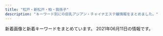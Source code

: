 ```yaml
---
title: "松戸・新松戸・柏・我孫子"
description: "キーワード別にの巨乳アジアン・チャイナエステ嬢情報をまとめました。"
---
```


新着画像と新着キーワードをまとめています。
2021年06月11日の情報です。

<DmmAffiliateIns />
<KeywordTable
  shops={
    [
    {
        "url": "http://www.sabotrnn.xyz/",
        "img_links": [
            "http://www.sabotrnn.xyz/static/picture/ttl_pickup.png",
            "http://www.sabotrnn.xyz/static/picture/ttl_mobile.png",
            "http://www.sabotrnn.xyz/static/picture/campaign_ani.png",
            "http://www.sabotrnn.xyz/uploads/210610/1-210610145K0555.jpg",
            "http://www.sabotrnn.xyz/uploads/210610/1-210610145Z2V5.jpg",
            "http://www.sabotrnn.xyz/uploads/210610/1-210610145R1920.jpg",
            "http://www.sabotrnn.xyz/static/picture/ttl_girls.png",
            "http://www.sabotrnn.xyz/static/picture/ttl_staff.png",
            "http://www.sabotrnn.xyz/static/picture/head.png",
            "http://www.sabotrnn.xyz/static/picture/ttl_wnew.png"
        ],
        "keywords": {
            "C": 10
        },
        "station": "JR\u5929\u738b\u53f0\u99c5\u5357\u53e3",
        "name": "\u591c\u685c"
    },
    {
        "keywords": {},
        "station": "JR\u677e\u6238\u99c5\u897f\u53e3",
        "img_links": [
            "http://www.relax-kaede.com/optImg/31355/item/1611890/13674007_300_400.jpg",
            "http://www.relax-kaede.com/upFu8/31355/officialFreecontents/82064/smartPhoneBanner.jpg",
            "http://www.relax-kaede.com/optImg/31355/item/1634959/13624067_51_68.jpg",
            "http://www.relax-kaede.com/optImg/31355/item/1621237/13478899_300_400.jpg",
            "http://www.relax-kaede.com/upFu8/31355/official/officialConf/partssmartphone/img/smartPhoneSliderImg1.jpg",
            "http://www.relax-kaede.com/upFu8/31355/official/officialConf/logosmartphone/img/headerLogo.png",
            "http://www.relax-kaede.com/optImg/31355/item/1587008/13478909_300_400.jpg",
            "http://www.relax-kaede.com/upFu8/31355/officialFreecontents/82058/topBanner2.jpg",
            "http://www.relax-kaede.com/upFu8/31355/official/officialConf/item/img/todayIconImage.png",
            "http://www.relax-kaede.com/upFu8/31355/official/officialConf/parts/imgMenu/rate.png",
            "http://www.relax-kaede.com/optImg/31355/item/1593000/12811391_280_373.jpg",
            "http://www.relax-kaede.com/optImg/31355/item/1601793/front_180_240.jpg",
            "http://www.relax-kaede.com/optImg/31355/item/1559927/front_180_240.jpg",
            "http://www.relax-kaede.com/upFu8/31355/official/officialConf/parts/imgMenu/rateHover.png",
            "http://www.relax-kaede.com/mobileImg/31355/item/1593000/front_162_0.jpg",
            "http://www.relax-kaede.com/optImg/31355/item/1549190/11991814_280_373.jpg",
            "http://www.relax-kaede.com/mobileImg/31355/item/1611890/13674007_500_0.jpg",
            "http://www.relax-kaede.com/upFu8/31355/official/officialConf/item/img/managerCommentTitle.jpg",
            "http://www.relax-kaede.com/upFu8/31355/official/officialConf/parts/img/pcSliderImg5.jpg",
            "http://www.relax-kaede.com/optImg/31355/item/1521805/12476628_51_68.jpg",
            "http://www.relax-kaede.com/mobileImg/31355/item/1555355/12811432_500_0.jpg",
            "http://www.relax-kaede.com/optImg/31355/item/1611890/front_180_240.jpg",
            "http://www.relax-kaede.com/upFu8/31355/officialFreecontents/82458/otoiawasekotira.jpg",
            "http://www.relax-kaede.com/optImg/31355/item/1621237/front_180_240.jpg",
            "http://www.relax-kaede.com/optImg/31355/item/1621237/13478899_280_373.jpg",
            "http://www.relax-kaede.com/mobileImg/31355/item/1555355/front_162_0.jpg",
            "http://www.relax-kaede.com/optImg/31355/news/33719311_0_0.jpg",
            "http://www.relax-kaede.com/mobileImg/31355/item/1611890/front_162_0.jpg",
            "http://www.relax-kaede.com/mobileImg/31355/item/1593000/12811391_500_0.jpg",
            "http://www.relax-kaede.com/optImg/31355/item/1555355/front_180_240.jpg",
            "http://www.relax-kaede.com/optImg/31355/item/1587008/13478909_51_68.jpg",
            "http://www.relax-kaede.com/optImg/31355/shopEvent/99836_0_0.jpg",
            "http://www.relax-kaede.com/optImg/31355/item/1593000/12811391_51_68.jpg",
            "http://www.relax-kaede.com/optImg/31355/item/1549190/front_180_240.jpg",
            "http://www.relax-kaede.com/upFu8/31355/official/officialConf/itemlist/img/todayIconImage.png",
            "http://www.relax-kaede.com/optImg/31355/item/1555355/12811432_300_400.jpg",
            "http://www.relax-kaede.com/optImg/31355/item/1521805/12476628_300_400.jpg",
            "http://www.relax-kaede.com/optImg/31355/item/1601793/13624088_51_68.jpg",
            "http://www.relax-kaede.com/upFu8/31355/official/officialConf/parts/imgMenu/itemListHover.png",
            "http://www.relax-kaede.com/upFu8/31355/official/officialConf/parts/img/newsListTitleIcon.png",
            "http://www.relax-kaede.com/upFu8/31355/official/officialConf/partssmartphone/img/smartPhoneSliderImg5.jpg",
            "http://www.relax-kaede.com/optImg/31355/item/1587008/front_180_240.jpg",
            "http://www.relax-kaede.com/optImg/31355/item/1549190/11991814_51_68.jpg",
            "http://www.relax-kaede.com/optImg/31355/item/1611890/13674007_51_68.jpg",
            "http://www.relax-kaede.com/optImg/31355/item/1549190/11991814_300_400.jpg",
            "http://www.relax-kaede.com/upFu8/31355/official/officialConf/item/img/itemCommentTitle.jpg",
            "http://www.relax-kaede.com/img/parts/subTitleArrow_alpha.png",
            "http://www.relax-kaede.com/upFu8/31355/official/officialConf/logo/img/headerLogo.png",
            "http://www.relax-kaede.com/upFu8/31355/officialFreecontents/82059/bgTop.png",
            "http://www.relax-kaede.com/optImg/31355/item/1634959/13624067_300_400.jpg",
            "http://www.relax-kaede.com/mobileImg/31355/item/1626970/13531514_200_200.jpg",
            "http://www.relax-kaede.com/upFu8/31355/officialFreecontents/82071/jobBanner2.jpg",
            "http://www.relax-kaede.com/upFu8/31355/officialFreecontents/84162/img_newsListBgTop.jpg",
            "http://www.relax-kaede.com/upFu8/31355/official/officialConf/logomobile/img/headerLogo.jpg",
            "http://www.relax-kaede.com/optImg/31355/item/1626970/front_180_240.jpg",
            "http://www.relax-kaede.com/upFu8/31355/official/officialConf/parts/img/pcSliderImg1.jpg",
            "http://www.relax-kaede.com/optImg/31355/item/1621237/13478899_51_68.jpg",
            "http://www.relax-kaede.com/upFu8/31355/official/officialConf/parts/imgMenu/jobHover.png",
            "http://www.relax-kaede.com/mobileImg/31355/item/1587008/13478909_500_0.jpg",
            "http://www.relax-kaede.com/mobileImg/31355/item/1626970/13531514_120_160.jpg",
            "http://www.relax-kaede.com/optImg/31355/item/1626970/13531514_51_68.jpg",
            "http://www.relax-kaede.com/optImg/31355/item/1593000/front_180_240.jpg",
            "https://www.relax-kaede.com/upFu8/31355/official/officialConf/logomobile/img/headerLogo.jpg",
            "http://www.relax-kaede.com/optImg/31355/item/1555355/12811432_280_373.jpg",
            "http://www.relax-kaede.com/upFu8/31355/official/officialConf/item/img/photoMailDiaryListTitle.jpg",
            "http://www.relax-kaede.com/upFu8/31355/official/officialConf/parts/imgMenu/job.png",
            "http://www.relax-kaede.com/optImg/31355/item/1593000/12811391_300_400.jpg",
            "https://www.relax-kaede.com/mobileImg/31355/item/1626970/13531514_120_160.jpg",
            "http://www.relax-kaede.com/upFu8/31355/official/officialConf/job/img/subTitleArrow.png",
            "http://www.relax-kaede.com/optImg/31355/item/1634959/front_180_240.jpg",
            "http://www.relax-kaede.com/mobileImg/31355/item/1621237/13478899_500_0.jpg",
            "http://www.relax-kaede.com/optImg/31355/item/1587008/13478909_280_373.jpg",
            "http://www.relax-kaede.com/upFu8/31355/official/officialConf/access/img/subTitleArrow.png",
            "http://www.relax-kaede.com/optImg/31355/item/1555355/12811432_51_68.jpg",
            "http://www.relax-kaede.com/s/img/fdc_listArrowImage0_alpha.png",
            "http://www.relax-kaede.com/mobileImg/31355/item/1549190/11991814_500_0.jpg",
            "http://www.relax-kaede.com/upFu8/31355/officialFreecontents/82068/mobileBanner.jpg",
            "http://www.relax-kaede.com/optImg/31355/item/1626970/13531514_300_400.jpg",
            "http://www.relax-kaede.com/upFu8/31355/official/officialConf/parts/imgMenu/itemList.png",
            "http://www.relax-kaede.com/optImg/31355/item/1521805/front_180_240.jpg",
            "http://www.relax-kaede.com/optImg/31355/item/1601793/13624088_300_400.jpg",
            "http://www.relax-kaede.com/s/img/fdc_phoneIcon0_alpha.png",
            "http://www.relax-kaede.com/upFu8/31355/official/officialConf/parts/imgMenu/main.png",
            "http://www.relax-kaede.com/upFu8/31355/official/officialConf/parts/imgMenu/mainHover.png"
        ],
        "url": "http://www.relax-kaede.com/",
        "name": "\u6953\uff5e\u304b\u3048\u3067\uff5e"
    },
    {
        "img_links": [
            "http://secretgarden0607.com/img/st031.jpg",
            "http://secretgarden0607.com/img/st023.jpg",
            "http://secretgarden0607.com/img/st121.jpg",
            "http://secretgarden0607.com/img/st011.jpg",
            "http://secretgarden0607.com/img/st06.jpg",
            "http://secretgarden0607.com/img/st034.jpg",
            "http://secretgarden0607.com/img/st122.jpg",
            "http://secretgarden0607.com/img/st12.jpg",
            "http://secretgarden0607.com/img/st071.jpg",
            "http://secretgarden0607.com/img/no.png",
            "http://secretgarden0607.com/img/st01.jpg",
            "http://secretgarden0607.com/img/st033.jpg",
            "http://secretgarden0607.com/img/tit1.jpg",
            "http://secretgarden0607.com/img/st021.jpg",
            "http://secretgarden0607.com/img/st02.jpg",
            "http://secretgarden0607.com/img/f1.jpg",
            "http://secretgarden0607.com/img/st123.jpg",
            "http://secretgarden0607.com/img/tit2.jpg",
            "http://secretgarden0607.com/img/st032.jpg",
            "http://secretgarden0607.com/img/st013.jpg",
            "http://secretgarden0607.com/img/st012.jpg",
            "http://secretgarden0607.com/img/st072.jpg",
            "http://secretgarden0607.com/img/noo.png",
            "http://secretgarden0607.com/img/haya.jpg",
            "http://secretgarden0607.com/img/st024.jpg",
            "http://secretgarden0607.com/img/st022.jpg",
            "http://secretgarden0607.com/img/st061.jpg",
            "http://secretgarden0607.com/img/st07.jpg",
            "http://secretgarden0607.com/img/st062.jpg",
            "http://secretgarden0607.com/img/st063.jpg",
            "http://secretgarden0607.com/img/tit.jpg",
            "http://secretgarden0607.com/img/st073.jpg",
            "http://secretgarden0607.com/img/st03.jpg"
        ],
        "station": "JR\u65b0\u677e\u6238\u99c5",
        "url": "http://secretgarden0607.com/",
        "name": "SecretGarden",
        "keywords": {
            "86": 8,
            "87": 4
        }
    },
    {
        "keywords": {
            "D": 12,
            "C": 24,
            "84": 24,
            "E": 12,
            "87": 12
        },
        "url": "http://sweet.esnavi.work/",
        "img_links": [
            "http://sweet.esnavi.work/2/uploadimg/1622634573.jpg",
            "http://sweet.esnavi.work/2/uploadimg/1622634658.jpg",
            "http://sweet.esnavi.work/2/uploadimg/1622634666.jpg",
            "http://sweet.esnavi.work/2.jpg",
            "http://sweet.esnavi.work/2/uploadimg/1622634627.jpg",
            "http://sweet.esnavi.work/1.jpg",
            "http://sweet.esnavi.work/2/uploadimg/1618793664.jpg",
            "http://sweet.esnavi.work/t.jpg",
            "http://sweet.esnavi.work/2/uploadimg/1620213090.jpeg"
        ],
        "station": "JR\u65b0\u677e\u6238\u99c5",
        "name": "\u96c5"
    },
    {
        "url": "https://gakuen.jpn.vin/",
        "img_links": [
            "https://gakuen.jpn.vin/images/mobile.jpg",
            "https://gakuen.jpn.vin/images/s_staff.jpg",
            "https://gakuen.jpn.vin/photos/sites/26/2021/04/2021041215533438-e1618210422441.jpeg",
            "https://gakuen.jpn.vin/images/g3.jpg",
            "https://gakuen.jpn.vin/images/2.jpg",
            "https://gakuen.jpn.vin/images/g15.jpg",
            "https://gakuen.jpn.vin/photos/sites/26/2021/04/2021042602162756.jpeg",
            "https://gakuen.jpn.vin/images/g10.jpg",
            "https://gakuen.jpn.vin/photos/sites/26/2021/04/2021041713153049-e1618632942478.jpeg",
            "https://gakuen.jpn.vin/photos/sites/26/2021/04/2021042815432738-e1619592220684.jpeg",
            "https://gakuen.jpn.vin/images/news1.jpg",
            "https://gakuen.jpn.vin/photos/sites/26/2021/04/2021040119262861.jpg",
            "https://gakuen.jpn.vin/images/1.jpg",
            "https://gakuen.jpn.vin/photos/sites/26/2021/04/2021040119262085.jpg",
            "https://gakuen.jpn.vin/photos/sites/26/2021/05/2021052515541188-e1621925662833.jpeg",
            "https://gakuen.jpn.vin/photos/sites/26/2021/05/2021051918444085-e1621417490762.jpeg",
            "https://gakuen.jpn.vin/photos/sites/26/2021/04/2021040119261822.jpg",
            "https://gakuen.jpn.vin/photos/sites/26/2021/06/2021060616154023.jpg",
            "https://gakuen.jpn.vin/photos/sites/26/2021/04/202104011926198.jpg",
            "https://gakuen.jpn.vin/photos/sites/26/2021/04/2021040119262660.jpg",
            "https://gakuen.jpn.vin/photos/sites/26/2021/05/2021050615242052-e1620282269734.jpeg",
            "https://gakuen.jpn.vin/images/g13.jpg",
            "https://gakuen.jpn.vin/images/s_link.jpg",
            "https://gakuen.jpn.vin/images/g8.jpg",
            "https://gakuen.jpn.vin/images/s_cosplay.jpg",
            "https://gakuen.jpn.vin/photos/sites/26/2021/06/202106041300311-e1622779242559.jpeg",
            "https://gakuen.jpn.vin/photos/sites/26/2021/04/2021040119262714.jpg",
            "https://gakuen.jpn.vin/images/g16.jpg",
            "https://gakuen.jpn.vin/images/top.jpg",
            "https://gakuen.jpn.vin/images/pick.jpg",
            "https://gakuen.jpn.vin/images/staff_bj3.jpg",
            "https://gakuen.jpn.vin/images/g7.jpg",
            "https://gakuen.jpn.vin/images/g2.jpg",
            "https://gakuen.jpn.vin/images/g17.jpg",
            "https://gakuen.jpn.vin/images/info.jpg",
            "https://gakuen.jpn.vin/photos/sites/26/2021/05/202105081547405.jpg",
            "https://gakuen.jpn.vin/images/g1.jpg",
            "https://gakuen.jpn.vin/images/info2.jpg"
        ],
        "station": "\u516b\u67f1\u99c5",
        "keywords": {
            "D": 2,
            "F": 4,
            "E": 8
        },
        "name": "\u516b\u67f1\u5b66\u5712"
    },
    {
        "url": "http://es-candy.work/",
        "img_links": [
            "http://es-candy.work/images/int2.jpg",
            "http://es-candy.work/images/staff_t.jpg",
            "http://es-candy.work/images/sisu_t.jpg",
            "http://es-candy.work/sp/menu/home.jpg",
            "http://es-candy.work/images/int4.jpg",
            "http://es-candy.work/img/nanami1.jpg",
            "http://es-candy.work/images/1.jpg",
            "http://es-candy.work/sp/images/int1.jpg",
            "http://es-candy.work/sp/images/int4.jpg",
            "http://es-candy.work/images/sisu2.jpg",
            "http://es-candy.work/sp/images/rec2.jpg",
            "http://es-candy.work/images/3.jpg",
            "http://es-candy.work/staff/nanami.jpg",
            "http://es-candy.work/staff/yui.jpg",
            "http://es-candy.work/images/interior_t.jpg",
            "http://es-candy.work/images/2.jpg",
            "http://es-candy.work/staff/rina.jpg",
            "http://es-candy.work/sp/images/head.jpg",
            "http://es-candy.work/images/rec2.jpg",
            "http://es-candy.work/sp/img/rina1.jpg",
            "http://es-candy.work/images/tgirl.jpg",
            "http://es-candy.work/sp/staff/yui.jpg",
            "http://es-candy.work/sp/images/ac2.jpg",
            "http://es-candy.work/sp/images/sys1.jpg",
            "http://es-candy.work/sp/images/sisu.jpg",
            "http://es-candy.work/sp/images/tel.jpg",
            "http://es-candy.work/sp/images/comment.jpg",
            "http://es-candy.work/sp/img/yui1.jpg",
            "http://es-candy.work/images/int3.jpg",
            "http://es-candy.work/sp/images/int2.jpg",
            "http://es-candy.work/images/up.png",
            "http://es-candy.work/images/sisu1.jpg",
            "http://es-candy.work/sp/images/sys2.jpg",
            "http://es-candy.work/sp/menu/staff.jpg",
            "http://es-candy.work/sp/images/footer.jpg",
            "http://es-candy.work/img/rina1.jpg",
            "http://es-candy.work/sp/img/nanami1.jpg",
            "http://es-candy.work/sp/images/top.jpg",
            "http://es-candy.work/sp/images/interior_t.jpg",
            "http://es-candy.work/sp/img/sati1.jpg",
            "http://es-candy.work/sp/images/staff_t.jpg",
            "http://es-candy.work/images/4.jpg",
            "http://es-candy.work/sp/images/rec1.jpg",
            "http://es-candy.work/images/int1.jpg",
            "http://es-candy.work/images/news.jpg",
            "http://es-candy.work/sp/staff/sati.jpg",
            "http://es-candy.work/sp/images/int3.jpg",
            "http://es-candy.work/images/rec1.jpg",
            "http://es-candy.work/images/sys1.jpg",
            "http://es-candy.work/sp/images/topgirl.jpg",
            "http://es-candy.work/sp/images/newsb.jpg",
            "http://es-candy.work/sp/images/news.jpg",
            "http://es-candy.work/sp/staff/rina.jpg",
            "http://es-candy.work/images/head.jpg",
            "http://es-candy.work/sp/images/ac1.jpg",
            "http://es-candy.work/img/yui1.jpg",
            "http://es-candy.work/staff/sati.jpg",
            "http://es-candy.work/sp/staff/nanami.jpg",
            "http://es-candy.work/img/sati1.jpg",
            "http://es-candy.work/sp/images/pc.jpg",
            "http://es-candy.work/images/sys2.jpg",
            "http://es-candy.work/images/sm.jpg",
            "http://es-candy.work/images/ac1.jpg",
            "http://es-candy.work/images/ac2.jpg",
            "http://es-candy.work/sp/menu/interior.jpg",
            "http://es-candy.work/images/tr.jpg"
        ],
        "keywords": {
            "86": 1,
            "87": 1,
            "88": 1,
            "89": 1
        },
        "station": "JR\u65b0\u677e\u6238\u99c5",
        "name": "LOVER"
    },
    {
        "station": "JR\u67cf\u99c5\u6771\u53e3",
        "name": "\u30b5\u30a4\u30ec\u30f3\u30c8\u30a6\u30a9\u30fc\u30eb",
        "url": "http://silent-wall.xyz.mn/",
        "img_links": [
            "http://silent-wall.xyz.mn/photos/sites/26/2019/06/2019061013003011.jpg",
            "http://silent-wall.xyz.mn/photos/sites/26/2021/03/2021031510300931.jpg",
            "http://silent-wall.xyz.mn/photos/sites/26/2019/06/2019061616372934.jpg",
            "http://silent-wall.xyz.mn/images/room1.jpg",
            "http://silent-wall.xyz.mn/images/nbj1.jpg",
            "http://silent-wall.xyz.mn/photos/sites/26/2021/05/2021052419013670.jpg",
            "http://silent-wall.xyz.mn/photos/sites/26/2019/06/2019061112474010.jpg",
            "http://silent-wall.xyz.mn/photos/sites/26/2019/01/2019010421363971.jpeg",
            "http://silent-wall.xyz.mn/photos/sites/26/2019/05/2019052619312725.jpg",
            "http://silent-wall.xyz.mn/images/room2.jpg",
            "http://silent-wall.xyz.mn/images/mail.jpg",
            "http://silent-wall.xyz.mn/photos/sites/26/2019/05/201905121311038.jpg",
            "http://silent-wall.xyz.mn/photos/sites/26/2021/04/2021041710250635.jpg",
            "http://silent-wall.xyz.mn/images/nbj3.jpg",
            "http://silent-wall.xyz.mn/photos/sites/26/2021/06/2021060310471423.jpg",
            "http://silent-wall.xyz.mn/images/s_staff.jpg",
            "http://silent-wall.xyz.mn/photos/sites/26/2021/02/2021022712521855.jpg",
            "http://silent-wall.xyz.mn/images/bj1.jpg",
            "http://silent-wall.xyz.mn/photos/sites/26/2021/02/2021021812054752.jpg",
            "http://silent-wall.xyz.mn/images/nei1-3.jpg",
            "http://silent-wall.xyz.mn/photos/sites/26/2019/05/2019051213110435.jpg",
            "http://silent-wall.xyz.mn/photos/sites/26/2021/02/2021022310394778.jpg",
            "http://silent-wall.xyz.mn/images/pick.jpg",
            "http://silent-wall.xyz.mn/images/room3.jpg",
            "http://silent-wall.xyz.mn/photos/sites/26/2019/06/2019060819212459.jpg",
            "http://silent-wall.xyz.mn/images/room4.jpg",
            "http://silent-wall.xyz.mn/images/top.jpg",
            "http://silent-wall.xyz.mn/photos/sites/26/2019/05/2019052619312840.jpg",
            "http://silent-wall.xyz.mn/photos/sites/26/2020/10/2020101116211538.jpg",
            "http://silent-wall.xyz.mn/photos/sites/26/2019/05/2019061013025963.jpg",
            "http://silent-wall.xyz.mn/photos/sites/26/2019/11/2019110209065231.jpg",
            "http://silent-wall.xyz.mn/photos/sites/26/2019/11/2019112610413055.jpg",
            "http://silent-wall.xyz.mn/photos/sites/26/2019/06/2019061013003626.jpg",
            "http://silent-wall.xyz.mn/photos/sites/26/2021/04/2021041612483122.jpg",
            "http://silent-wall.xyz.mn/images/tu.jpg",
            "http://silent-wall.xyz.mn/photos/sites/26/2019/06/2019062912023976.jpg",
            "http://silent-wall.xyz.mn/photos/sites/26/2021/05/2021050413155694.jpg",
            "http://silent-wall.xyz.mn/photos/sites/26/2019/06/2019061012562797.jpg",
            "http://silent-wall.xyz.mn/photos/sites/26/2019/06/2019060814103073.jpg",
            "http://silent-wall.xyz.mn/photos/sites/26/2021/05/2021053013433796.jpg",
            "http://silent-wall.xyz.mn/photos/sites/26/2019/06/2019060812033719.jpg",
            "http://silent-wall.xyz.mn/images/mobile.jpg",
            "http://silent-wall.xyz.mn/images/news.jpg",
            "http://silent-wall.xyz.mn/images/bj3.jpg"
        ],
        "keywords": {
            "85": 4,
            "87": 6,
            "86": 10,
            "E": 2,
            "88": 1,
            "C": 36,
            "83": 1,
            "D": 17,
            "84": 2
        }
    },
    {
        "keywords": {
            "C": 8,
            "83": 4,
            "87": 14,
            "86": 12,
            "88": 2,
            "D": 26,
            "F": 2,
            "85": 2,
            "84": 2
        },
        "url": "http://www.no1-massage.xyz/",
        "img_links": [
            "http://www.no1-massage.xyz/files/026.jpg",
            "http://www.no1-massage.xyz/files/032.jpg",
            "http://www.no1-massage.xyz/files/037-02.jpg",
            "http://www.no1-massage.xyz/files/027.jpg",
            "http://www.no1-massage.xyz/files/022-02.jpg",
            "http://www.no1-massage.xyz/files/030-02.jpg",
            "http://www.no1-massage.xyz/files/037.jpg",
            "http://www.no1-massage.xyz/files/017-02.jpg",
            "http://www.no1-massage.xyz/files/028.jpg",
            "http://www.no1-massage.xyz/files/024.jpg",
            "http://www.no1-massage.xyz/images/top.png",
            "http://www.no1-massage.xyz/files/012.jpg",
            "http://www.no1-massage.xyz/images/news.jpg",
            "http://www.no1-massage.xyz/files/025-02.jpg",
            "http://www.no1-massage.xyz/files/034.jpg",
            "http://www.no1-massage.xyz/files/034-02.jpg",
            "http://www.no1-massage.xyz/files/012-02.jpg",
            "http://www.no1-massage.xyz/images/staff_s.png",
            "http://www.no1-massage.xyz/files/026-02.jpg",
            "http://www.no1-massage.xyz/files/036-02.jpg",
            "http://www.no1-massage.xyz/files/017.jpg",
            "http://www.no1-massage.xyz/files/027-02.jpg",
            "http://www.no1-massage.xyz/images/link_s.png",
            "http://www.no1-massage.xyz/files/021-02.jpg",
            "http://www.no1-massage.xyz/files/032-02.jpg",
            "http://www.no1-massage.xyz/files/024-02.jpg",
            "http://www.no1-massage.xyz/files/036.jpg",
            "http://www.no1-massage.xyz/files/033.jpg",
            "http://www.no1-massage.xyz/files/022.jpg",
            "http://www.no1-massage.xyz/files/033-02.jpg",
            "http://www.no1-massage.xyz/files/029-02.jpg",
            "http://www.no1-massage.xyz/files/025.jpg",
            "http://www.no1-massage.xyz/files/035-02.jpg",
            "http://www.no1-massage.xyz/files/020-02.jpg",
            "http://www.no1-massage.xyz/files/028-02.jpg",
            "http://www.no1-massage.xyz/files/020.jpg",
            "http://www.no1-massage.xyz/files/030.jpg",
            "http://www.no1-massage.xyz/files/035.jpg",
            "http://www.no1-massage.xyz/files/021.jpg",
            "http://www.no1-massage.xyz/files/029.jpg"
        ],
        "station": "\u938c\u30f6\u8c37\u99c5\u6771\u53e3",
        "name": "No.1 -\u30ca\u30f3\u30d0\u30fc\u30ef\u30f3-"
    },
    {
        "keywords": {
            "D": 23,
            "C": 39,
            "85": 6,
            "87": 6,
            "E": 3,
            "84": 3,
            "88": 1,
            "86": 10
        },
        "name": "Cucura \uff5e\u30ad\u30e5\u30ad\u30e5\u30e9\uff5e",
        "url": "http://cucura.jpn.cm/",
        "station": "JR\u67cf\u99c5\u6771\u53e3",
        "img_links": [
            "http://cucura.jpn.cm/photos/sites/38/2021/03/2021031510451450.jpg",
            "http://cucura.jpn.cm/photos/sites/38/2019/01/2019011118544338.jpg",
            "http://cucura.jpn.cm/photos/sites/38/2019/01/2019011118544274.jpg",
            "http://cucura.jpn.cm/photos/sites/38/2020/06/2020061614532971.jpg",
            "http://cucura.jpn.cm/photos/sites/38/2020/11/2020110412483410.jpg",
            "http://cucura.jpn.cm/photos/sites/38/2019/06/2019061818212964.jpg",
            "http://cucura.jpn.cm/photos/sites/38/2021/02/2021022313322835.jpg",
            "http://cucura.jpn.cm/photos/sites/38/2020/11/2020111613351458.jpg",
            "http://cucura.jpn.cm/photos/sites/38/2021/04/2021042114135297.jpg",
            "http://cucura.jpn.cm/photos/sites/38/2019/01/201901111854428.jpg",
            "http://cucura.jpn.cm/images/room2.jpg",
            "http://cucura.jpn.cm/photos/sites/38/2020/08/202008121022473.jpg",
            "http://cucura.jpn.cm/photos/sites/38/2019/06/2019061911111315.jpg",
            "http://cucura.jpn.cm/photos/sites/38/2020/09/2020092417191484.jpg",
            "http://cucura.jpn.cm/photos/sites/38/2019/01/2019011118544314.jpg",
            "http://cucura.jpn.cm/images/mobile.jpg",
            "http://cucura.jpn.cm/photos/sites/38/2020/04/2020040410210785.jpg",
            "http://cucura.jpn.cm/photos/sites/38/2021/02/2021022712463364.jpg",
            "http://cucura.jpn.cm/photos/sites/38/2021/05/2021052418545054.jpg",
            "http://cucura.jpn.cm/photos/sites/38/2020/06/2020061212481651.jpg",
            "http://cucura.jpn.cm/images/room3.jpg",
            "http://cucura.jpn.cm/photos/sites/38/2020/10/2020101017351457.jpg",
            "http://cucura.jpn.cm/photos/sites/38/2020/07/2020072712304399.jpg",
            "http://cucura.jpn.cm/photos/sites/38/2021/05/2021053013110757.jpg",
            "http://cucura.jpn.cm/images/room1.jpg",
            "http://cucura.jpn.cm/photos/sites/38/2020/05/2020051915203340.jpg",
            "http://cucura.jpn.cm/images/s_link.jpg",
            "http://cucura.jpn.cm/photos/sites/38/2020/08/202008021048430.jpg",
            "http://cucura.jpn.cm/photos/sites/38/2019/01/2019011118544320.jpg",
            "http://cucura.jpn.cm/images/nbj3.jpg",
            "http://cucura.jpn.cm/images/s_staff.jpg",
            "http://cucura.jpn.cm/images/room4.jpg",
            "http://cucura.jpn.cm/images/s_news.jpg",
            "http://cucura.jpn.cm/images/top.png",
            "http://cucura.jpn.cm/photos/sites/38/2021/04/2021041710345483.jpg",
            "http://cucura.jpn.cm/photos/sites/38/2021/06/2021060310371011.jpg",
            "http://cucura.jpn.cm/images/staff_bj3.jpg",
            "http://cucura.jpn.cm/photos/sites/38/2019/06/2019061810373645.jpg",
            "http://cucura.jpn.cm/photos/sites/38/2020/04/2020042818525231.jpg",
            "http://cucura.jpn.cm/photos/sites/38/2019/01/2019011118544192.jpg",
            "http://cucura.jpn.cm/photos/sites/38/2021/05/202105011048185.jpg"
        ]
    },
    {
        "url": "http://yuen.est-u.com/",
        "keywords": {},
        "station": "\u516b\u67f1\u99c5\u5357\u53e3",
        "img_links": [
            "http://yuen.est-u.com/images/index_06.png",
            "http://yuen.est-u.com/images/staff_08.png",
            "http://yuen.est-u.com/images/pick_08.png",
            "http://yuen.est-u.com/images/index_04.png",
            "http://yuen.est-u.com/images/02.jpg",
            "http://yuen.est-u.com/images/04.jpg",
            "http://yuen.est-u.com/images/index_05.png",
            "http://yuen.est-u.com/images/index_10.png",
            "http://yuen.est-u.com/images/index_12.png",
            "http://yuen.est-u.com/images/05.jpg",
            "http://yuen.est-u.com/images/01.jpg",
            "http://yuen.est-u.com/images/03.jpg",
            "http://yuen.est-u.com/images/index_08.png"
        ],
        "name": "\u512a\u82d1"
    },
    {
        "name": "Jessica",
        "keywords": {
            "88": 1,
            "D": 3,
            "86": 2
        },
        "station": "\u5357\u6d41\u5c71\u99c5A2\u51fa\u53e3",
        "url": "http://aicomon.xyz/",
        "img_links": [
            "http://aicomon.xyz/uploads/210405/1-2104051H4034V.jpg",
            "http://aicomon.xyz/uploads/allimg/210222/1-2102221K144L3.png",
            "http://aicomon.xyz/uploads/210405/1-2104051H21N45.jpg",
            "http://aicomon.xyz/uploads/210405/1-2104051H30X20.jpg"
        ]
    },
    {
        "keywords": {
            "D": 40,
            "86": 8,
            "87": 34,
            "85": 3,
            "C": 5
        },
        "img_links": [
            "http://www.momoen.relaxmens.com/files/010.jpg",
            "http://www.momoen.relaxmens.com/images/barProfileSche.png",
            "http://www.momoen.relaxmens.com/files/017.jpg",
            "http://www.momoen.relaxmens.com/files/009-02.jpg",
            "http://www.momoen.relaxmens.com/files/006.jpg",
            "http://www.momoen.relaxmens.com/files/001-02.jpg",
            "http://www.momoen.relaxmens.com/files/008.jpg",
            "http://www.momoen.relaxmens.com/files/014-02.jpg",
            "http://www.momoen.relaxmens.com/files/012-02.jpg",
            "http://www.momoen.relaxmens.com/files/013-03.jpg",
            "http://www.momoen.relaxmens.com/files/002.jpg",
            "http://www.momoen.relaxmens.com/files/017-03.jpg",
            "http://www.momoen.relaxmens.com/files/016-02.jpg",
            "http://www.momoen.relaxmens.com/images/contentBottom.jpg",
            "http://www.momoen.relaxmens.com/files/007-02.jpg",
            "http://www.momoen.relaxmens.com/files/001-03.jpg",
            "http://www.momoen.relaxmens.com/files/017-02.jpg",
            "http://www.momoen.relaxmens.com/files/003-02.jpg",
            "http://www.momoen.relaxmens.com/files/005-02.jpg",
            "http://www.momoen.relaxmens.com/files/016.jpg",
            "http://www.momoen.relaxmens.com/files/002-03.jpg",
            "http://www.momoen.relaxmens.com/images/barLink.png",
            "http://www.momoen.relaxmens.com/files/018.jpg",
            "http://www.momoen.relaxmens.com/files/012-03.jpg",
            "http://www.momoen.relaxmens.com/files/014.jpg",
            "http://www.momoen.relaxmens.com/files/006-03.jpg",
            "http://www.momoen.relaxmens.com/images/barAccess.png",
            "http://www.momoen.relaxmens.com/files/009-03.jpg",
            "http://www.momoen.relaxmens.com/files/012.jpg",
            "http://www.momoen.relaxmens.com/images/time.png",
            "http://www.momoen.relaxmens.com/files/002-02.jpg",
            "http://www.momoen.relaxmens.com/files/013-02.jpg",
            "http://www.momoen.relaxmens.com/files/010-03.jpg",
            "http://www.momoen.relaxmens.com/files/006-02.jpg",
            "http://www.momoen.relaxmens.com/images/barRecruit.png",
            "http://www.momoen.relaxmens.com/files/009.jpg",
            "http://www.momoen.relaxmens.com/files/015.jpg",
            "http://www.momoen.relaxmens.com/images/barSystem.png",
            "http://www.momoen.relaxmens.com/files/011.jpg",
            "http://www.momoen.relaxmens.com/files/007.jpg",
            "http://www.momoen.relaxmens.com/images/barSchedule.png",
            "http://www.momoen.relaxmens.com/files/015-02.jpg",
            "http://www.momoen.relaxmens.com/files/015-03.jpg",
            "http://www.momoen.relaxmens.com/images/header.png",
            "http://www.momoen.relaxmens.com/files/013.jpg",
            "http://www.momoen.relaxmens.com/files/003.jpg",
            "http://www.momoen.relaxmens.com/images/barProfile.png",
            "http://www.momoen.relaxmens.com/images/barTherapist.png",
            "http://www.momoen.relaxmens.com/files/011-03.jpg",
            "http://www.momoen.relaxmens.com/files/016-03.jpg",
            "http://www.momoen.relaxmens.com/files/008-03.jpg",
            "http://www.momoen.relaxmens.com/images/backBtn.png",
            "http://www.momoen.relaxmens.com/files/001.jpg",
            "http://www.momoen.relaxmens.com/files/014-03.jpg",
            "http://www.momoen.relaxmens.com/files/008-02.jpg",
            "http://www.momoen.relaxmens.com/files/011-02.jpg",
            "http://www.momoen.relaxmens.com/files/003-03.jpg",
            "http://www.momoen.relaxmens.com/files/018-03.jpg",
            "http://www.momoen.relaxmens.com/files/007-03.jpg",
            "http://www.momoen.relaxmens.com/files/005.jpg",
            "http://www.momoen.relaxmens.com/images/concept.png",
            "http://www.momoen.relaxmens.com/images/btnTop.png",
            "http://www.momoen.relaxmens.com/files/018-02.jpg",
            "http://www.momoen.relaxmens.com/files/005-03.jpg",
            "http://www.momoen.relaxmens.com/files/010-02.jpg"
        ],
        "url": "http://www.momoen.relaxmens.com/",
        "station": "\u65b0\u938c\u30f6\u8c37\u99c5",
        "name": "\u6843\u306e\u5712"
    },
    {
        "name": "\u685c",
        "keywords": {
            "E": 1,
            "86": 9,
            "D": 8
        },
        "station": "JR\u677e\u6238\u99c5\u6771\u53e3",
        "url": "http://xn--vckg5a5c7c8c1czd.biz/",
        "img_links": [
            "http://xn--vckg5a5c7c8c1czd.biz/img/acct.jpg",
            "http://xn--vckg5a5c7c8c1czd.biz/img/cg2.jpg",
            "http://xn--vckg5a5c7c8c1czd.biz/img/root.jpg",
            "http://xn--vckg5a5c7c8c1czd.biz/img/r4.jpg",
            "http://xn--vckg5a5c7c8c1czd.biz/img/stat.jpg",
            "http://a.ests.jp/sakura/wp-content/uploads/sites/35/2020/12/cg10-194x300.jpg",
            "http://a.ests.jp/sakura/wp-content/uploads/sites/35/2021/05/cg3-1-194x300.jpg",
            "http://xn--vckg5a5c7c8c1czd.biz/img/cg7.jpg",
            "http://xn--vckg5a5c7c8c1czd.biz/img/cg1.jpg",
            "http://xn--vckg5a5c7c8c1czd.biz/img/rect.jpg",
            "http://xn--vckg5a5c7c8c1czd.biz/img/cg8.jpg",
            "http://xn--vckg5a5c7c8c1czd.biz/img/syst.jpg",
            "http://xn--vckg5a5c7c8c1czd.biz/img/top.jpg",
            "http://xn--vckg5a5c7c8c1czd.biz/img/cg3.jpg",
            "http://xn--vckg5a5c7c8c1czd.biz/img/r1.jpg",
            "http://xn--vckg5a5c7c8c1czd.biz/img/bb.png",
            "http://xn--vckg5a5c7c8c1czd.biz/img/cg6.jpg",
            "http://xn--vckg5a5c7c8c1czd.biz/img/cg10.jpg",
            "http://xn--vckg5a5c7c8c1czd.biz/img/r3.jpg",
            "http://xn--vckg5a5c7c8c1czd.biz/img/cg9.jpg",
            "http://xn--vckg5a5c7c8c1czd.biz/img/cg51.jpg",
            "http://xn--vckg5a5c7c8c1czd.biz/img/r2.jpg",
            "http://xn--vckg5a5c7c8c1czd.biz/img/lint.jpg",
            "http://xn--vckg5a5c7c8c1czd.biz/img/cg5.jpg",
            "http://xn--vckg5a5c7c8c1czd.biz/img/cg71.jpg",
            "http://xn--vckg5a5c7c8c1czd.biz/img/ro1.jpg",
            "http://a.ests.jp/sakura/wp-content/uploads/sites/35/2021/06/cg6-194x300.jpg"
        ]
    },
    {
        "station": "JR\u65b0\u516b\u67f1\u99c5",
        "img_links": [
            "http://www.oiran.iesjp.info/images/icon_top.png",
            "http://www.oiran.iesjp.info/images/icon_info.png",
            "http://www.oiran.iesjp.info/files/014.jpg",
            "http://www.oiran.iesjp.info/images/icon_tel.png",
            "http://www.oiran.iesjp.info/common/images/photo03.jpg",
            "http://www.oiran.iesjp.info/files/011.jpg",
            "http://www.oiran.iesjp.info/common/images/photo02.jpg",
            "http://www.oiran.iesjp.info/images/btn2.png",
            "http://www.oiran.iesjp.info/images/icon_staff.png",
            "http://www.oiran.iesjp.info/files/009.jpg",
            "http://www.oiran.iesjp.info/files/003.jpg",
            "http://www.oiran.iesjp.info/common/images/photo01.jpg",
            "http://www.oiran.iesjp.info/files/001.jpg",
            "http://www.oiran.iesjp.info/files/005.jpg",
            "http://www.oiran.iesjp.info/files/013.jpg",
            "http://www.oiran.iesjp.info/files/004.jpg",
            "http://www.oiran.iesjp.info/files/012.jpg",
            "http://www.oiran.iesjp.info/files/006.jpg",
            "http://www.oiran.iesjp.info/images/mainImg_sub.jpg"
        ],
        "keywords": {
            "87": 32,
            "D": 36,
            "86": 4,
            "C": 4,
            "88": 4
        },
        "name": "\u30c9\u30ad\u30c9\u30ad\u30cf\u30cb\u30fc",
        "url": "http://www.oiran.iesjp.info/"
    },
    {
        "keywords": {
            "86": 45
        },
        "name": "\u30df\u30eb\u30ad\u30fc",
        "img_links": [
            "http://melpomene-est.xyz/images/b3.jpg",
            "http://melpomene-est.xyz/images/b6.jpg",
            "http://melpomene-est.xyz/images/cg06.jpg",
            "http://melpomene-est.xyz/images/cg111.jpg",
            "http://melpomene-est.xyz/images/b4.jpg",
            "http://melpomene-est.xyz/images/roser.png",
            "http://melpomene-est.xyz/images/b1.jpg",
            "http://melpomene-est.xyz/images/tel.png",
            "http://melpomene-est.xyz/images/cg11.jpg",
            "http://melpomene-est.xyz/images/cg01.jpg",
            "http://melpomene-est.xyz/images/cg03.jpg",
            "http://melpomene-est.xyz/images/cg02.jpg",
            "http://melpomene-est.xyz/images/cg08.jpg",
            "http://melpomene-est.xyz/images/b5.jpg",
            "http://melpomene-est.xyz/images/cg07.jpg",
            "http://melpomene-est.xyz/images/rosel.png",
            "http://melpomene-est.xyz/images/b2.jpg",
            "http://melpomene-est.xyz/images/cg05.jpg",
            "http://melpomene-est.xyz/images/cg09.jpg",
            "http://melpomene-est.xyz/images/cg10.jpg",
            "http://melpomene-est.xyz/images/cg091.jpg"
        ],
        "url": "http://melpomene-est.xyz/",
        "station": "JR\u5357\u67cf\u99c5\u897f\u53e3"
    },
    {
        "keywords": {},
        "station": "JR\u6211\u5b6b\u5b50\u99c5\u5357\u53e3",
        "img_links": [
            "http://www.rakuraku-abiko.xyz/images/staff/ready.jpg",
            "http://www.rakuraku-abiko.xyz/images/index-tiba_07.jpg",
            "http://www.rakuraku-abiko.xyz/images/index-tiba_02.jpg",
            "http://www.rakuraku-abiko.xyz/images/nav/nav-job.jpg",
            "http://www.rakuraku-abiko.xyz/images/index-tiba_13.jpg",
            "http://www.rakuraku-abiko.xyz/images/staff/nana.jpg",
            "http://www.rakuraku-abiko.xyz/images/nav/nav-staff.jpg",
            "http://www.rakuraku-abiko.xyz/images/nav/nav-sys.jpg",
            "http://www.rakuraku-abiko.xyz/images/staff/staff.jpg",
            "http://www.rakuraku-abiko.xyz/images/staff/yuki.jpg",
            "http://www.rakuraku-abiko.xyz/images/staff/coco.jpg",
            "http://www.rakuraku-abiko.xyz/images/staff/eri.jpg",
            "http://www.rakuraku-abiko.xyz/images/index-tiba_09.jpg",
            "http://www.rakuraku-abiko.xyz/images/index-tiba_04.jpg",
            "http://www.rakuraku-abiko.xyz/images/index-tiba_10.jpg"
        ],
        "name": "\u697d\u697d",
        "url": "http://www.rakuraku-abiko.xyz/"
    },
    {
        "url": "http://www.rose.mensest.com/",
        "name": "\u30ed\u30fc\u30ba\uff5eRose",
        "img_links": [
            "http://www.rose.mensest.com/files/008.jpg",
            "http://www.rose.mensest.com/files/002.jpg",
            "http://www.rose.mensest.com/photo_news/upimg/29009609ca6e646a87_0.jpg",
            "http://www.rose.mensest.com/files/003.jpg",
            "http://www.rose.mensest.com/files/004.jpg",
            "http://www.rose.mensest.com/files/009.jpg",
            "http://www.rose.mensest.com/photo_news/upimg/29009609ca6e646a87_1.jpg",
            "http://www.rose.mensest.com/photo_news/upimg/8287760a31757c689c_0.jpg",
            "http://www.rose.mensest.com/files/006.jpg",
            "http://www.rose.mensest.com/files/001.jpg",
            "http://www.rose.mensest.com/photo_news/upimg/7919160b5d669ba658_0.jpg",
            "http://www.rose.mensest.com/files/005.jpg"
        ],
        "keywords": {
            "H": 4,
            "91": 4,
            "85": 4,
            "E": 16,
            "C": 4,
            "D": 4,
            "84": 4,
            "89": 4,
            "86": 4,
            "87": 12
        },
        "station": "JR\u6211\u5b6b\u5b50\u99c5\u5357\u53e3"
    },
    {
        "station": "JR\u65b0\u677e\u6238\u99c5",
        "img_links": [
            "http://g-rlx.info/images/tit_staff.jpg",
            "http://g-rlx.info/girl/girl05a.jpg",
            "http://g-rlx.info/images/index_02.jpg",
            "http://g-rlx.info/images/tit_infomaiton.jpg",
            "http://g-rlx.info/images/index_09.jpg",
            "http://g-rlx.info/images/index_11.jpg",
            "http://g-rlx.info/images/index_04.jpg",
            "http://g-rlx.info/images/index_06.jpg",
            "http://g-rlx.info/images/index_14.jpg",
            "http://g-rlx.info/images/index_13.jpg",
            "http://g-rlx.info/images/index_07.jpg",
            "http://g-rlx.info/girl/01.jpg",
            "http://g-rlx.info/girl/girl02.jpg",
            "http://g-rlx.info/images/rec_12.jpg",
            "http://g-rlx.info/girl/00.jpg",
            "http://g-rlx.info/girl/girl03.jpg",
            "http://g-rlx.info/images/index_08.jpg",
            "http://g-rlx.info/girl/girl01.jpg",
            "http://g-rlx.info/images/index_05.jpg",
            "http://g-rlx.info/images/tit_info.jpg",
            "http://g-rlx.info/images/tit_link.jpg",
            "http://g-rlx.info/images/tit_acc.jpg",
            "http://g-rlx.info/images/info.jpg",
            "http://g-rlx.info/girl/girl06.jpg",
            "http://g-rlx.info/images/tit_sys.jpg",
            "http://g-rlx.info/images/sys_12.jpg"
        ],
        "keywords": {
            "C": 5,
            "85": 1,
            "86": 2,
            "88": 1,
            "89": 1
        },
        "url": "http://g-rlx.info/",
        "name": "\u685c"
    },
    {
        "name": "\u30d5\u30a7\u30a2\u30ea-\u30c6\u30fc\u30eb",
        "keywords": {
            "F": 3,
            "91": 1,
            "95": 1,
            "85": 1,
            "D": 1,
            "90": 2,
            "C": 1
        },
        "img_links": [
            "http://koukoku.xyz/fairy/css/foot01.jpg",
            "http://koukoku.xyz/fairy/css/m-head03.jpg",
            "http://koukoku.xyz/fairy/css/m-top004.jpg",
            "http://koukoku.xyz/fairy/css/staff/staff006-b.png",
            "http://koukoku.xyz/fairy/css/staff/staff005-b.png",
            "http://koukoku.xyz/fairy/css/staff/staff07-a.png",
            "http://koukoku.xyz/fairy/css/staff/staff0004-b.png",
            "http://koukoku.xyz/fairy/css/cam-01.jpg",
            "http://koukoku.xyz/fairy/images/call.png",
            "http://koukoku.xyz/fairy/css/staff/staff0003-b.png"
        ],
        "url": "http://koukoku.xyz/fairy/",
        "station": "JR\u65b0\u516b\u67f1\u99c5"
    },
    {
        "name": "MasKINGDOM\uff5e\u30de\u30b9\u30ad\u30f3\u30b0\u30c0\u30e0",
        "img_links": [
            "http://www.maskingdom.esturl.com/images/m-head.jpg",
            "http://www.maskingdom.esturl.com/files/001-02.jpg",
            "http://www.maskingdom.esturl.com/images/m-top-right01.jpg",
            "http://www.maskingdom.esturl.com/files/006.jpg",
            "http://www.maskingdom.esturl.com/photo_news/upimg/32307609b15ae3c79e_0.jpg",
            "http://www.maskingdom.esturl.com/files/007-02.jpg",
            "http://www.maskingdom.esturl.com/images/m-top-right04.jpg",
            "http://www.maskingdom.esturl.com/images/m-top03.jpg",
            "http://www.maskingdom.esturl.com/images/m-top-right02.jpg",
            "http://www.maskingdom.esturl.com/images/call.png",
            "http://www.maskingdom.esturl.com/files/006-02.jpg",
            "http://www.maskingdom.esturl.com/photo_news/upimg/32307609b15ae3c79e_1.jpg",
            "http://www.maskingdom.esturl.com/images/m-top-right03.jpg",
            "http://www.maskingdom.esturl.com/files/003-02.jpg",
            "http://www.maskingdom.esturl.com/files/001.jpg",
            "http://www.maskingdom.esturl.com/photo_news/upimg/285016094d276293d8_0.jpg",
            "http://www.maskingdom.esturl.com/files/003.jpg",
            "http://www.maskingdom.esturl.com/images/m-right.jpg",
            "http://www.maskingdom.esturl.com/files/002-02.jpg",
            "http://www.maskingdom.esturl.com/files/007.jpg",
            "http://www.maskingdom.esturl.com/images/top-left01.jpg",
            "http://www.maskingdom.esturl.com/images/m-yejiao.jpg",
            "http://www.maskingdom.esturl.com/files/002.jpg",
            "http://www.maskingdom.esturl.com/images/m-top02.jpg",
            "http://www.maskingdom.esturl.com/images/m-left.jpg"
        ],
        "keywords": {
            "87": 2,
            "88": 2,
            "84": 2,
            "89": 4,
            "E": 10
        },
        "station": "JR\u67cf\u99c5\u6771\u53e3",
        "url": "http://www.maskingdom.esturl.com/"
    },
    {
        "img_links": [
            "http://sakura-sakura.work/img/sta2.jpg",
            "http://sakura-sakura.work/img/st6.jpg",
            "http://sakura-sakura.work/img/sta1.jpg",
            "http://sakura-sakura.work/img/sta5.jpg",
            "http://sakura-sakura.work/sp/img/tel.jpg",
            "http://sakura-sakura.work/img/st2.jpg",
            "http://sakura-sakura.work/img/sta4.jpg",
            "http://sakura-sakura.work/img/fla1.jpg",
            "http://sakura-sakura.work/img/st5.jpg",
            "http://sakura-sakura.work/img/fla3.jpg",
            "http://sakura-sakura.work/sp/img/time.jpg",
            "http://sakura-sakura.work/sp/img/p7.jpg",
            "http://sakura-sakura.work/sp/img/s6.jpg",
            "http://sakura-sakura.work/sp/img/cam.jpg",
            "http://sakura-sakura.work/sp/img/tit.jpg",
            "http://sakura-sakura.work/sp/img/botton.jpg",
            "http://sakura-sakura.work/img/st3.jpg",
            "http://sakura-sakura.work/sp/img/t-s.jpg",
            "http://sakura-sakura.work/sp/img/p2.jpg",
            "http://sakura-sakura.work/sp/img/t-r.jpg",
            "http://sakura-sakura.work/sp/img/s3.jpg",
            "http://sakura-sakura.work/img/s4.jpg",
            "http://sakura-sakura.work/img/mo.png",
            "http://sakura-sakura.work/sp/img/t-a.jpg",
            "http://sakura-sakura.work/img/sta3.jpg",
            "http://sakura-sakura.work/img/s3.jpg",
            "http://sakura-sakura.work/sp/img/s7.jpg",
            "http://sakura-sakura.work/img/fla2.jpg",
            "http://sakura-sakura.work/img/nos.jpg",
            "http://sakura-sakura.work/img/botton.jpg",
            "http://sakura-sakura.work/sp/img/s5.jpg",
            "http://sakura-sakura.work/img/s1.jpg",
            "http://sakura-sakura.work/sp/img/p3.jpg",
            "http://sakura-sakura.work/sp/img/s2.jpg",
            "http://sakura-sakura.work/img/s2.jpg",
            "http://sakura-sakura.work/img/st4.jpg",
            "http://sakura-sakura.work/img/s5.jpg",
            "http://sakura-sakura.work/img/st1.jpg",
            "http://sakura-sakura.work/sp/img/sys.jpg",
            "http://sakura-sakura.work/sp/img/pc.jpg",
            "http://sakura-sakura.work/sp/img/s1.jpg",
            "http://sakura-sakura.work/img/s7.jpg",
            "http://sakura-sakura.work/img/sta6.jpg",
            "http://sakura-sakura.work/sp/img/add.jpg",
            "http://sakura-sakura.work/img/sta7.jpg",
            "http://sakura-sakura.work/sp/img/t-t.jpg",
            "http://sakura-sakura.work/img/head.jpg",
            "http://sakura-sakura.work/sp/img/info.jpg",
            "http://sakura-sakura.work/img/st7.jpg",
            "http://sakura-sakura.work/sp/img/pic.jpg",
            "http://sakura-sakura.work/sp/img/t-o.jpg",
            "http://sakura-sakura.work/img/s6.jpg",
            "http://sakura-sakura.work/sp/img/s4.jpg"
        ],
        "station": "\u521d\u5bcc\u99c5",
        "url": "http://sakura-sakura.work/",
        "name": "\u3055\u304f\u3089",
        "keywords": {
            "D": 1,
            "83": 4,
            "85": 2,
            "E": 1,
            "88": 4,
            "86": 4,
            "C": 15
        }
    },
    {
        "keywords": {},
        "img_links": [
            "http://msg-rlx.com/images/shop04.jpg",
            "http://msg-rlx.com/images/top.jpg",
            "http://msg-rlx.com/staff/mimi/01.jpg",
            "http://msg-rlx.com/staff/rumi/01.jpg",
            "http://msg-rlx.com/images/shop01.jpg",
            "http://msg-rlx.com/images/shop03.jpg",
            "http://msg-rlx.com/staff/ai/01.jpg",
            "http://msg-rlx.com/images/s_staff.jpg",
            "http://msg-rlx.com/images/shop02.jpg",
            "http://msg-rlx.com/staff/saki/01.jpg",
            "http://msg-rlx.com/staff/mei/01.jpg",
            "http://msg-rlx.com/staff/an/01.jpg",
            "http://msg-rlx.com/images/s_pick.jpg",
            "http://msg-rlx.com/images/s_news.jpg"
        ],
        "station": "JR\u677e\u6238\u99c5\u6771\u53e3",
        "name": "\u697d\u5712",
        "url": "http://msg-rlx.com/"
    },
    {
        "station": "JR\u5357\u6d41\u5c71\u99c5\u5317\u53e3",
        "url": "http://kiriamami.xyz/",
        "name": "\u732b",
        "img_links": [
            "http://kiriamami.xyz/uploads/210607/1-21060G24615X7.jpg",
            "http://kiriamami.xyz/static/picture/mobile.jpg",
            "http://kiriamami.xyz/static/picture/news.png",
            "http://kiriamami.xyz/uploads/210607/1-21060G24405607.jpg",
            "http://kiriamami.xyz/uploads/210607/1-21060G241292F.jpg",
            "http://kiriamami.xyz/static/picture/s1.jpg",
            "http://kiriamami.xyz/uploads/210607/1-21060G24146436.jpg",
            "http://kiriamami.xyz/static/picture/room2.jpg",
            "http://kiriamami.xyz/static/picture/room4.jpg",
            "http://kiriamami.xyz/static/picture/room1.jpg",
            "http://kiriamami.xyz/static/picture/s_staff.png",
            "http://kiriamami.xyz/uploads/210607/1-21060G2402XR.jpg",
            "http://kiriamami.xyz/static/picture/s3.jpg",
            "http://kiriamami.xyz/uploads/210607/1-21060G24512305.jpg",
            "http://kiriamami.xyz/static/picture/top.png",
            "http://kiriamami.xyz/uploads/210607/1-21060G24236257.jpg",
            "http://kiriamami.xyz/uploads/210607/1-21060G24109444.jpg",
            "http://kiriamami.xyz/static/picture/room3.jpg"
        ],
        "keywords": {}
    },
    {
        "url": "http://n-sakura.work/",
        "img_links": [
            "http://n-sakura.work/sp/images/3.jpg",
            "http://n-sakura.work/img/rina2.jpg",
            "http://n-sakura.work/sp/images/4.jpg",
            "http://n-sakura.work/sp/images/sys2.jpg",
            "http://n-sakura.work/sp/img/moe1.jpg",
            "http://n-sakura.work/images/ta.jpg",
            "http://n-sakura.work/images/staff_t.png",
            "http://n-sakura.work/sp/images/rec1.jpg",
            "http://n-sakura.work/sp/images/rec2.jpg",
            "http://n-sakura.work/images/3.jpg",
            "http://n-sakura.work/sp/menu/interior.jpg",
            "http://n-sakura.work/images/1.jpg",
            "http://n-sakura.work/img/moe2.jpg",
            "http://n-sakura.work/sp/images/tel.jpg",
            "http://n-sakura.work/img/hitomi1.jpg",
            "http://n-sakura.work/sp/img/moe2.jpg",
            "http://n-sakura.work/images/interior_t.png",
            "http://n-sakura.work/images/news.jpg",
            "http://n-sakura.work/images/rec2.png",
            "http://n-sakura.work/sp/img/rina2.jpg",
            "http://n-sakura.work/images/sm.jpg",
            "http://n-sakura.work/img/aiko1.jpg",
            "http://n-sakura.work/sp/images/2.jpg",
            "http://n-sakura.work/images/head.jpg",
            "http://n-sakura.work/sp/images/sys3.jpg",
            "http://n-sakura.work/sp/images/newsb.jpg",
            "http://n-sakura.work/sp/img/aiko1.jpg",
            "http://n-sakura.work/sp/images/head.jpg",
            "http://n-sakura.work/sp/menu/staff.jpg",
            "http://n-sakura.work/img/moe1.jpg",
            "http://n-sakura.work/sp/img/hitomi1.jpg",
            "http://n-sakura.work/sp/images/footer.jpg",
            "http://n-sakura.work/images/sys.png",
            "http://n-sakura.work/img/hitomi2.jpg",
            "http://n-sakura.work/images/2.jpg",
            "http://n-sakura.work/sp/images/sys1.jpg",
            "http://n-sakura.work/images/concept.jpg",
            "http://n-sakura.work/images/rec1.png",
            "http://n-sakura.work/sp/menu/top.jpg",
            "http://n-sakura.work/images/4.jpg",
            "http://n-sakura.work/sp/images/int2.jpg",
            "http://n-sakura.work/sp/img/hitomi2.jpg",
            "http://n-sakura.work/sp/images/interior_t.jpg",
            "http://n-sakura.work/sp/images/staff_t.jpg",
            "http://n-sakura.work/sp/images/news.jpg",
            "http://n-sakura.work/sp/img/aiko2.jpg",
            "http://n-sakura.work/images/int2.png",
            "http://n-sakura.work/sp/images/ac1.jpg",
            "http://n-sakura.work/images/int3.png",
            "http://n-sakura.work/images/int1.png",
            "http://n-sakura.work/images/mobile.jpg",
            "http://n-sakura.work/sp/images/int1.jpg",
            "http://n-sakura.work/sp/img/rina1.jpg",
            "http://n-sakura.work/img/aiko2.jpg",
            "http://n-sakura.work/sp/images/1.jpg",
            "http://n-sakura.work/images/line.png",
            "http://n-sakura.work/sp/images/topgirl.jpg",
            "http://n-sakura.work/img/rina1.jpg"
        ],
        "name": "\u5343\u685c",
        "keywords": {},
        "station": "JR\u65b0\u516b\u67f1\u99c5"
    },
    {
        "name": "\u67cf Spring",
        "url": "http://chun.relaxjp.com/",
        "keywords": {
            "90": 2,
            "D": 2,
            "89": 1,
            "84": 1,
            "E": 1,
            "C": 3,
            "G": 1,
            "92": 1,
            "85": 3
        },
        "station": "JR\u67cf\u99c5\u6771\u53e3",
        "img_links": [
            "http://chun.relaxjp.com/css/staff/staff004-b.png",
            "http://chun.relaxjp.com/css/tel01.png",
            "http://chun.relaxjp.com/css/nav/nav-001.jpg",
            "http://chun.relaxjp.com/css/staff/staff0012-b.png",
            "http://chun.relaxjp.com/css/staff-left01.png",
            "http://chun.relaxjp.com/css/staff/staff15-b.png",
            "http://chun.relaxjp.com/css/nav/nav-003.jpg",
            "http://chun.relaxjp.com/css/nav/nav-004.jpg",
            "http://chun.relaxjp.com/css/nav/change-006.jpg",
            "http://chun.relaxjp.com/css/staff/staff002-a.png",
            "http://chun.relaxjp.com/css/huabian.png",
            "http://chun.relaxjp.com/css/top-right03.png",
            "http://chun.relaxjp.com/css/nav/nav-002.jpg",
            "http://chun.relaxjp.com/css/staff/staff16-a.png",
            "http://chun.relaxjp.com/css/staff/staff21-a.png",
            "http://chun.relaxjp.com/css/nav/change-004.jpg",
            "http://chun.relaxjp.com/css/osusume-08.png",
            "http://chun.relaxjp.com/css/staff/staff002-b.png",
            "http://chun.relaxjp.com/css/nav/change-001.jpg",
            "http://chun.relaxjp.com/css/staff/staff16-b.png",
            "http://chun.relaxjp.com/css/staff/staff0010-b.png",
            "http://chun.relaxjp.com/css/staff/staff007-b.png",
            "http://chun.relaxjp.com/css/nav/nav-006.jpg",
            "http://chun.relaxjp.com/css/staff/staff010-a.png",
            "http://chun.relaxjp.com/css/nav/nav-005.jpg",
            "http://chun.relaxjp.com/css/nav/change-003.jpg",
            "http://chun.relaxjp.com/css/staff/staff007-a.png",
            "http://chun.relaxjp.com/css/staff/staff15-a.png",
            "http://chun.relaxjp.com/css/staff/staff004-a.png",
            "http://chun.relaxjp.com/css/nav/change-002.jpg",
            "http://chun.relaxjp.com/css/nav/change-005.jpg",
            "http://chun.relaxjp.com/css/top-right0003.png",
            "http://chun.relaxjp.com/css/top-left02.png"
        ]
    },
    {
        "img_links": [
            "http://esthe-relax.net/images/bg-image-consept02.png",
            "http://esthe-relax.net/images/img-header-mainvisual01t.jpg",
            "http://esthe-relax.net/images/bg-image-consept.png",
            "http://esthe-relax.net/images/ttl-qr.png",
            "http://esthe-relax.net/images/bnr-campaign01.jpg",
            "http://esthe-relax.net/images/ttl-information.png",
            "http://esthe-relax.net/images/ttl-concept2.png",
            "http://esthe-relax.net/images/acc.jpg",
            "http://esthe-relax.net/images/img-header-mainvisual01.jpg",
            "http://esthe-relax.net/images/acc1.jpg",
            "http://esthe-relax.net/images/bnr-sp-campaign01.jpg",
            "http://esthe-relax.net/images/ttl-concept.png",
            "http://esthe-relax.net/images/ttl-link.png",
            "http://esthe-relax.net/images/img-linkt.jpg",
            "http://esthe-relax.net/images/ttl-qrf.png",
            "http://esthe-relax.net/images/img-therapist.jpg",
            "http://esthe-relax.net/images/img-link.jpg",
            "http://esthe-relax.net/images/cg05.jpg",
            "http://esthe-relax.net/images/cg01.jpg",
            "http://esthe-relax.net/images/txt-header-phone.png",
            "http://esthe-relax.net/images/ttl-qrt.png",
            "http://esthe-relax.net/images/ttl-therapist.png",
            "http://esthe-relax.net/images/txt-header-phonet.png",
            "http://esthe-relax.net/images/txt-footer-copyright.png",
            "http://esthe-relax.net/images/qr.jpg",
            "http://esthe-relax.net/images/txt-header-storeinfo.png",
            "http://esthe-relax.net/images/ttl-pickup.png",
            "http://esthe-relax.net/images/cg06.jpg",
            "http://esthe-relax.net/images/img-therapistt.jpg",
            "http://esthe-relax.net/images/ttl-conceptt.png",
            "http://esthe-relax.net/images/cg02.jpg",
            "http://esthe-relax.net/images/ttl-concept2t.png",
            "http://esthe-relax.net/images/ttl-pickupt.png"
        ],
        "url": "http://esthe-relax.net/",
        "keywords": {
            "E": 4,
            "D": 8,
            "C": 4
        },
        "name": "Cute \uff5e\u30ad\u30e5\u30fc\u30c8\uff5e",
        "station": "\u516b\u67f1\u99c5\u5357\u53e3"
    },
    {
        "name": "\u30c8\u30de\u30c8\uff5eTomato",
        "keywords": {},
        "url": "http://hi-msg.com/tomato2/",
        "station": "JR\u677e\u6238\u99c5",
        "img_links": []
    },
    {
        "name": "Abigale\u30fb\u30a2\u30d3\u30ac\u30ec",
        "url": "http://abigale.xyz.mn/",
        "station": "JR\u677e\u6238\u99c5\u897f\u53e3",
        "img_links": [],
        "keywords": {}
    },
    {
        "url": "http://cutegirl.este88.com/",
        "station": "JR\u67cf\u99c5\u6771\u53e3",
        "img_links": [
            "http://cutegirl.este88.com/girl/sakura1.jpg",
            "http://cutegirl.este88.com/girl/miyuki1.jpg",
            "http://cutegirl.este88.com/images/sys1.jpg",
            "http://cutegirl.este88.com/images/esthe2.jpg",
            "http://cutegirl.este88.com/images/footer-r.png",
            "http://cutegirl.este88.com/images/esthe3.jpg",
            "http://cutegirl.este88.com/images/esthe1.jpg",
            "http://cutegirl.este88.com/images/interior_t.jpg",
            "http://cutegirl.este88.com/images/staff_t.jpg",
            "http://cutegirl.este88.com/girl/aika1.jpg",
            "http://cutegirl.este88.com/images/footer-l.png",
            "http://cutegirl.este88.com/images/main1.jpg",
            "http://cutegirl.este88.com/girl/minami1.jpg",
            "http://cutegirl.este88.com/images/staff.png",
            "http://cutegirl.este88.com/girl/arisa1.jpg",
            "http://cutegirl.este88.com/images/main-sp.jpg",
            "http://cutegirl.este88.com/images/kp.png",
            "http://cutegirl.este88.com/images/home.png",
            "http://cutegirl.este88.com/images/sys2.jpg"
        ],
        "keywords": {},
        "name": "\u30ad\u30e5\u30fc\u30c8\u30ac\u30fc\u30eb"
    },
    {
        "keywords": {
            "87": 4,
            "86": 4,
            "C": 11,
            "D": 8
        },
        "name": "\u5c0f\u96ea\u306e\u90e8\u5c4b",
        "station": "JR\u677e\u6238\u99c5\u6771\u53e3",
        "img_links": [
            "https://koyuki-room.ests.jp/images/mainimg.jpg",
            "https://koyuki-room.ests.jp/photos/sites/77/2020/11/202011110732216.jpg",
            "https://koyuki-room.ests.jp/photos/sites/77/2020/11/2020111107322026.jpg",
            "https://koyuki-room.ests.jp/images/service1.jpg",
            "https://koyuki-room.ests.jp/images/service2.jpg",
            "https://koyuki-room.ests.jp/images/sp_mainimg.jpg",
            "https://koyuki-room.ests.jp/images/service3.jpg",
            "https://koyuki-room.ests.jp/images/service4.jpg",
            "https://koyuki-room.ests.jp/images/img_teaser.jpg",
            "https://koyuki-room.ests.jp/images/pagetop.png",
            "https://koyuki-room.ests.jp/images/sp_img_teaser.jpg"
        ],
        "url": "https://koyuki-room.ests.jp/"
    },
    {
        "name": "\u30bd\u30a6\u30eb",
        "station": "JR\u67cf\u99c5\u6771\u53e3",
        "img_links": [
            "http://www.chiba-0002.xyz/img/bnr02.jpg",
            "http://www.chiba-0002.xyz/img/girls02.jpg",
            "http://www.chiba-0002.xyz/img/img-txt-01.png",
            "http://www.chiba-0002.xyz/img/ttl-03.png",
            "http://www.chiba-0002.xyz/img/ttl-02.png",
            "http://www.chiba-0002.xyz/img/bnr01.jpg",
            "http://www.chiba-0002.xyz/img/img3.jpg",
            "http://www.chiba-0002.xyz/img/img2.jpg",
            "http://www.chiba-0002.xyz/img/girls03.jpg",
            "http://www.chiba-0002.xyz/img/girls01.jpg",
            "http://www.chiba-0002.xyz/img/ttl-04.png",
            "http://www.chiba-0002.xyz/img/ttl-01.png",
            "http://www.chiba-0002.xyz/img/img1.jpg"
        ],
        "keywords": {},
        "url": "http://www.chiba-0002.xyz/"
    },
    {
        "url": "http://es-kirara.work/",
        "name": "\u697d\u5712\uff5e\u3042\u308f\u308f",
        "img_links": [
            "http://es-kirara.work/images/b1.jpg",
            "http://es-kirara.work/images/2.jpg",
            "http://es-kirara.work/img/miho1.jpg",
            "http://es-kirara.work/images/int2.png",
            "http://es-kirara.work/img/mimi1.jpg",
            "http://es-kirara.work/images/s1.png",
            "http://es-kirara.work/images/4.jpg",
            "http://es-kirara.work/images/3.jpg",
            "http://es-kirara.work/images/staff_t.jpg",
            "http://es-kirara.work/images/mobile.jpg",
            "http://es-kirara.work/images/interior_t.jpg",
            "http://es-kirara.work/images/head.jpg",
            "http://es-kirara.work/images/sys2.png",
            "http://es-kirara.work/images/news.jpg",
            "http://es-kirara.work/images/b2.jpg",
            "http://es-kirara.work/images/sys1.png",
            "http://es-kirara.work/img/sakura1.jpg",
            "http://es-kirara.work/images/tel.jpg",
            "http://es-kirara.work/images/1.jpg",
            "http://es-kirara.work/images/int1.png",
            "http://es-kirara.work/images/info.png",
            "http://es-kirara.work/img/sayuri1.jpg"
        ],
        "keywords": {},
        "station": "\u5357\u6d41\u5c71\u99c5A2\u51fa\u53e3"
    },
    {
        "img_links": [
            "http://www.waflow.work/images/rec.png",
            "http://www.waflow.work/images/head.jpg",
            "http://www.waflow.work/staff/rina.jpg",
            "http://www.waflow.work/images/sys.png",
            "http://www.waflow.work/images/staff_t.jpg",
            "http://www.waflow.work/images/tg.jpg",
            "http://www.waflow.work/img/rina1.jpg",
            "http://www.waflow.work/staff/miyuki.jpg",
            "http://www.waflow.work/images/4.jpg",
            "http://www.waflow.work/images/int2.png",
            "http://www.waflow.work/img/yuyu1.jpg",
            "http://www.waflow.work/images/mobile.png",
            "http://www.waflow.work/images/1.jpg",
            "http://www.waflow.work/images/int1.png",
            "http://www.waflow.work/images/interior_t.jpg",
            "http://www.waflow.work/img/miyuki1.jpg",
            "http://www.waflow.work/staff/yuyu.jpg",
            "http://www.waflow.work/img/kana1.jpg",
            "http://www.waflow.work/images/ta.png",
            "http://www.waflow.work/staff/kana.jpg",
            "http://www.waflow.work/images/3.jpg",
            "http://www.waflow.work/images/5.jpg",
            "http://www.waflow.work/images/news.jpg"
        ],
        "name": "\u6c34\u306e\u82b1",
        "station": "\u307f\u306e\u308a\u53f0\u99c5\u5357\u53e3",
        "keywords": {},
        "url": "http://www.waflow.work/"
    },
    {
        "name": "\u7652\u3057\u3068\u3053\u308d",
        "keywords": {},
        "url": "http://www.n-rakuen.work/",
        "station": "\u4e94\u9999\u99c5\u6771\u53e3",
        "img_links": [
            "http://www.n-rakuen.work/images/int1.jpg",
            "http://www.n-rakuen.work/images/mobile.jpg",
            "http://www.n-rakuen.work/img/moe1.jpg",
            "http://www.n-rakuen.work/images/2.jpg",
            "http://www.n-rakuen.work/images/1.jpg",
            "http://www.n-rakuen.work/si/s4.png",
            "http://www.n-rakuen.work/si/i2.png",
            "http://www.n-rakuen.work/images/sys.jpg",
            "http://www.n-rakuen.work/si/s3.png",
            "http://www.n-rakuen.work/images/tel.jpg",
            "http://www.n-rakuen.work/si/i1.png",
            "http://www.n-rakuen.work/img/hana1.jpg",
            "http://www.n-rakuen.work/images/news.jpg",
            "http://www.n-rakuen.work/si/i3.png",
            "http://www.n-rakuen.work/images/int2.jpg",
            "http://www.n-rakuen.work/si/s2.png",
            "http://www.n-rakuen.work/si/i4.png",
            "http://www.n-rakuen.work/si/s1.png",
            "http://www.n-rakuen.work/img/hitomi1.jpg",
            "http://www.n-rakuen.work/images/interior_t.jpg",
            "http://www.n-rakuen.work/images/head.jpg",
            "http://www.n-rakuen.work/images/sisu.jpg",
            "http://www.n-rakuen.work/images/staff_t.jpg",
            "http://www.n-rakuen.work/images/3.jpg"
        ]
    },
    {
        "keywords": {
            "87": 36,
            "D": 36
        },
        "name": "\u9b45\u60d1-\u307f\u308f\u304f-",
        "station": "\u5357\u6d41\u5c71\u99c5A1\u51fa\u53e3",
        "url": "http://www.miwaku.mensest.com/",
        "img_links": [
            "http://www.miwaku.mensest.com/photo_news/upimg/4909360b47d5e80f99_0.jpg",
            "http://www.miwaku.mensest.com/files/015-03.jpg",
            "http://www.miwaku.mensest.com/files/003-03.jpg",
            "http://www.miwaku.mensest.com/files/002-02.jpg",
            "http://www.miwaku.mensest.com/img/featured_post.jpg",
            "http://www.miwaku.mensest.com/files/015-02.jpg",
            "http://www.miwaku.mensest.com/img/about_me.jpg",
            "http://www.miwaku.mensest.com/files/002-03.jpg",
            "http://www.miwaku.mensest.com/photo_news/upimg/7108660ab4044668ff_1.jpg",
            "http://www.miwaku.mensest.com/files/003-02.jpg",
            "http://www.miwaku.mensest.com/photo_news/upimg/7108660ab4044668ff_0.jpg",
            "http://www.miwaku.mensest.com/files/002.jpg",
            "http://www.miwaku.mensest.com/files/015.jpg",
            "http://www.miwaku.mensest.com/files/003.jpg"
        ]
    },
    {
        "img_links": [],
        "keywords": {},
        "url": "https://heartpeace-mabashi.business.site/",
        "name": "heart Peace \u99ac\u6a4b",
        "station": "JR\u99ac\u6a4b\u99c5\u897f\u53e3"
    },
    {
        "keywords": {},
        "url": "http://angelalove.este88.com/",
        "img_links": [
            "http://angelalove.este88.com/gals/hina1.jpg",
            "http://angelalove.este88.com/images/info2.jpg",
            "http://angelalove.este88.com/gals/koko3.jpg",
            "http://angelalove.este88.com/gals/kaori1.jpg",
            "http://angelalove.este88.com/images/s_news.png",
            "http://angelalove.este88.com/gals/sayuri1.jpg",
            "http://angelalove.este88.com/gals/saki1.jpg",
            "http://angelalove.este88.com/images/top02.jpg",
            "http://angelalove.este88.com/gals/nami2.jpg",
            "http://angelalove.este88.com/gals/koko2.jpg",
            "http://angelalove.este88.com/images/info.png",
            "http://angelalove.este88.com/gals/hime.jpg",
            "http://angelalove.este88.com/images/top01.jpg",
            "http://angelalove.este88.com/images/s_staff.png",
            "http://angelalove.este88.com/gals/yuna1.jpg",
            "http://angelalove.este88.com/images/topinfo.jpg",
            "http://angelalove.este88.com/gals/nami1.jpg",
            "http://angelalove.este88.com/gals/koko1.jpg",
            "http://angelalove.este88.com/images/info1.jpg",
            "http://angelalove.este88.com/images/info5.jpg",
            "http://angelalove.este88.com/gals/rina1.jpg",
            "http://angelalove.este88.com/images/info3.jpg"
        ],
        "station": "JR\u67cf\u99c5\u6771\u53e3",
        "name": "\u30c1\u30e3\u30fc\u30df\u30f3\u30b0\u30b9\u30da\u30fc\u30b9"
    },
    {
        "img_links": [
            "http://www.happy.esturl.com/img/ttl_info.png",
            "http://www.happy.esturl.com/img/pickup.jpg",
            "http://www.happy.esturl.com/img/btn_blog.png",
            "http://www.happy.esturl.com/files/004.jpg",
            "http://www.happy.esturl.com/files/001.jpg",
            "http://www.happy.esturl.com/img/header02.png",
            "http://www.happy.esturl.com/img/btn_side_mobile.jpg",
            "http://www.happy.esturl.com/files/003.jpg",
            "http://www.happy.esturl.com/img/ttl_news.png",
            "http://www.happy.esturl.com/img/goback.jpg"
        ],
        "station": "JR\u6211\u5b6b\u5b50\u99c5\u5357\u53e3",
        "url": "http://www.happy.esturl.com/",
        "name": "Happy\uff5e \u30cf\u30c3\u30d4\u30fc\uff5e",
        "keywords": {
            "C": 13,
            "85": 2,
            "D": 4,
            "87": 4
        }
    },
    {
        "keywords": {
            "D": 24,
            "E": 3,
            "C": 18
        },
        "url": "https://yui-aroma.com/",
        "name": "\u7d50YUI",
        "station": "JR\u5929\u738b\u53f0\u99c5\u5357\u53e3",
        "img_links": [
            "https://yui-aroma.com/wp-content/themes/este/img/6.jpg",
            "https://yui-aroma.com/wp-content/uploads/2021/02/ftyghiujknknk.jpg",
            "https://yui-aroma.com/wp-content/themes/este/img/tel_header.png",
            "https://yui-aroma.com/wp-content/uploads/2021/02/ftguyhijokijh.jpg",
            "https://yui-aroma.com/wp-content/uploads/2021/02/hsaoijsoao.jpg",
            "https://yui-aroma.com/wp-content/uploads/2021/02/ftygiuhjygfhj.jpg",
            "https://yui-aroma.com/wp-content/uploads/2021/02/ashiojsaioaka-1.jpg",
            "https://yui-aroma.com/wp-content/themes/este/img/1.jpg",
            "https://yui-aroma.com/wp-content/uploads/2021/02/huasoijapaaa.jpg",
            "https://yui-aroma.com/wp-content/themes/este/img/top-img06.png",
            "https://yui-aroma.com/wp-content/uploads/2021/02/warestdyfu.jpg",
            "https://yui-aroma.com/wp-content/themes/este/img/tel_footer.png",
            "https://yui-aroma.com/wp-content/uploads/2021/02/awestrdyfugi.jpg",
            "https://yui-aroma.com/wp-content/themes/este/img/top-img02.png",
            "https://yui-aroma.com/wp-content/themes/este/img/3.jpg",
            "https://yui-aroma.com/wp-content/themes/este/img/2.jpg",
            "https://yui-aroma.com/wp-content/themes/este/img/5.jpg",
            "https://yui-aroma.com/wp-content/themes/este/img/call.png",
            "https://yui-aroma.com/wp-content/themes/este/img/4.jpg",
            "https://yui-aroma.com/wp-content/themes/este/img/top-img03.png",
            "https://yui-aroma.com/wp-content/uploads/2021/02/12345ftyg.jpg",
            "https://yui-aroma.com/wp-content/themes/este/img/top-img01.png",
            "https://yui-aroma.com/wp-content/uploads/2021/02/hsaushoiaaa.jpg",
            "https://yui-aroma.com/wp-content/uploads/2021/02/hsioaoiiaiaia.jpg",
            "https://yui-aroma.com/wp-content/uploads/2021/02/345678saui.jpg",
            "https://yui-aroma.com/wp-content/uploads/2021/02/hsaoijaaoa.jpg",
            "https://yui-aroma.com/wp-content/uploads/2021/02/ahuosaiaksa.jpg"
        ]
    },
    {
        "url": "http://yasashiite.estx.net/",
        "name": "\u512a\u3057\u3044\u624b",
        "img_links": [
            "http://yasashiite.estx.net/images/index_07.jpg",
            "http://yasashiite.estx.net/images/index_17.jpg",
            "http://yasashiite.estx.net/images/index_10.jpg",
            "http://yasashiite.estx.net/images/index_02.jpg",
            "http://yasashiite.estx.net/images/index_15.jpg",
            "http://yasashiite.estx.net/images/a1.jpg",
            "http://yasashiite.estx.net/images/a4.jpg",
            "http://yasashiite.estx.net/images/a10.jpg",
            "http://yasashiite.estx.net/images/index_06.jpg",
            "http://yasashiite.estx.net/images/a5.jpg",
            "http://yasashiite.estx.net/images/index_03.jpg",
            "http://yasashiite.estx.net/images/s5.jpg",
            "http://yasashiite.estx.net/images/index_12.jpg",
            "http://yasashiite.estx.net/images/index_01.jpg",
            "http://yasashiite.estx.net/images/a2.jpg",
            "http://yasashiite.estx.net/images/index_05.jpg",
            "http://yasashiite.estx.net/images/k2.jpg",
            "http://yasashiite.estx.net/images/s6.jpg",
            "http://yasashiite.estx.net/images/k1.jpg",
            "http://yasashiite.estx.net/images/a6.jpg",
            "http://yasashiite.estx.net/images/a9.jpg",
            "http://yasashiite.estx.net/images/staff_01.jpg",
            "http://yasashiite.estx.net/images/s1.jpg",
            "http://yasashiite.estx.net/images/index_04.jpg",
            "http://yasashiite.estx.net/images/s2.jpg",
            "http://yasashiite.estx.net/images/staff_03.jpg",
            "http://yasashiite.estx.net/images/a8.jpg",
            "http://yasashiite.estx.net/images/index_14.jpg",
            "http://yasashiite.estx.net/images/s3.jpg",
            "http://yasashiite.estx.net/images/a3.jpg",
            "http://yasashiite.estx.net/images/a7.jpg"
        ],
        "keywords": {},
        "station": "JR\u677e\u6238\u99c5\u897f\u53e3"
    },
    {
        "station": "JR\u677e\u6238\u99c5\u6771\u53e3",
        "name": "Pinky",
        "url": "http://pinky.ests.jp/",
        "img_links": [
            "http://pinky.ests.jp/photos/sites/41/2019/08/2019082212025765.jpg",
            "http://pinky.ests.jp/photos/sites/41/2020/01/2020011013071324.jpg",
            "http://pinky.ests.jp/photos/sites/41/2021/05/2021051218305839.jpg",
            "http://pinky.ests.jp/photos/sites/41/2019/08/2019082212000482.jpg",
            "http://pinky.ests.jp/photos/sites/41/2020/07/2020073117282581.jpg",
            "http://pinky.ests.jp/photos/sites/41/2018/06/2018061105211179.jpg",
            "http://pinky.ests.jp/photos/sites/41/2019/01/2019012814280336.jpg",
            "http://pinky.ests.jp/photos/sites/41/2021/01/2021010819010483.jpg",
            "http://pinky.ests.jp/images/s_staff.png",
            "http://pinky.ests.jp/photos/sites/41/2019/08/2019080916421967.jpg",
            "http://pinky.ests.jp/photos/sites/41/2017/10/2017100310321223.jpg",
            "http://pinky.ests.jp/photos/sites/41/2016/12/staff14.jpg",
            "http://pinky.ests.jp/photos/sites/41/2017/10/2017102104274221.jpeg",
            "http://pinky.ests.jp/photos/sites/41/2018/02/2018021206014711.jpg",
            "http://pinky.ests.jp/photos/sites/41/2020/01/2020012318124421.jpg",
            "http://pinky.ests.jp/photos/sites/41/2018/05/2018052106183295.jpg",
            "http://pinky.ests.jp/photos/sites/41/2017/07/01.jpg",
            "http://pinky.ests.jp/photos/sites/41/2017/10/2017100310324927.jpg",
            "http://pinky.ests.jp/images/news.jpg",
            "http://pinky.ests.jp/photos/sites/41/2020/12/2020122317221995.jpg",
            "http://pinky.ests.jp/photos/sites/41/2017/03/2.jpg",
            "http://pinky.ests.jp/photos/sites/41/2019/01/2019011416495971.jpg",
            "http://pinky.ests.jp/photos/sites/41/2018/02/2018021503571459.jpg",
            "http://pinky.ests.jp/photos/sites/41/2020/01/2020011612505779.jpg",
            "http://pinky.ests.jp/photos/sites/41/2020/07/2020070113444471.jpg",
            "http://pinky.ests.jp/photos/sites/41/2018/07/2018070904501423.jpg",
            "http://pinky.ests.jp/photos/sites/41/2018/07/2018070506262885.jpg",
            "http://pinky.ests.jp/photos/sites/41/2018/12/2018122816184851.jpg",
            "http://pinky.ests.jp/photos/sites/41/2018/05/2018051009221193.jpg",
            "http://pinky.ests.jp/photos/sites/41/2020/03/2020032718060170.jpg",
            "http://pinky.ests.jp/photos/sites/41/2018/05/2018050207171151.jpg",
            "http://pinky.ests.jp/photos/sites/41/2019/03/2019032615535586.jpg",
            "http://pinky.ests.jp/photos/sites/41/2018/02/2018022305081948.jpg",
            "http://pinky.ests.jp/images/mobile.jpg",
            "http://pinky.ests.jp/images/staff0.jpg",
            "http://pinky.ests.jp/images/s_link.png",
            "http://pinky.ests.jp/photos/sites/41/2020/01/2020012717085182.jpg",
            "http://pinky.ests.jp/images/room1.jpg",
            "http://pinky.ests.jp/images/room4.jpg",
            "http://pinky.ests.jp/photos/sites/41/2021/02/2021020214092749.jpg",
            "http://pinky.ests.jp/photos/sites/41/2018/02/2018021903035949.jpg",
            "http://pinky.ests.jp/photos/sites/41/2018/02/2018021404565599.jpg",
            "http://pinky.ests.jp/photos/sites/41/2017/11/2017111705455167.jpg",
            "http://pinky.ests.jp/images/room2.jpg",
            "http://pinky.ests.jp/images/top.png",
            "http://pinky.ests.jp/photos/sites/41/2019/05/2019050315541711.jpg",
            "http://pinky.ests.jp/photos/sites/41/2020/08/2020080710524457.jpg",
            "http://pinky.ests.jp/photos/sites/41/2020/03/202003311902414.jpg",
            "http://pinky.ests.jp/photos/sites/41/2018/09/201809050707425.jpg",
            "http://pinky.ests.jp/photos/sites/41/2020/01/2020011013071732.jpg",
            "http://pinky.ests.jp/images/girl-z1.jpg",
            "http://pinky.ests.jp/photos/sites/41/2016/12/staff13.jpg",
            "http://pinky.ests.jp/photos/sites/41/2018/04/2018041109544793.jpg",
            "http://pinky.ests.jp/images/girl-z2.jpg",
            "http://pinky.ests.jp/photos/sites/41/2017/09/2017091609572086.jpg",
            "http://pinky.ests.jp/photos/sites/41/2018/05/2018052407323023.jpg",
            "http://pinky.ests.jp/photos/sites/41/2019/04/201904271525014.jpg",
            "http://pinky.ests.jp/images/room3.jpg",
            "http://pinky.ests.jp/images/pick.jpg"
        ],
        "keywords": {
            "85": 11,
            "E": 2,
            "C": 52,
            "D": 18,
            "84": 1,
            "82": 1,
            "86": 7,
            "90": 1,
            "87": 5,
            "83": 3
        }
    },
    {
        "name": "\u30d0\u30d6\u30eb\u30de\u30fc\u30e1\u30a4\u30c9",
        "station": "JR\u67cf\u99c5\u5357\u53e3",
        "url": "http://www.b-mermaid.work/",
        "img_links": [
            "http://www.b-mermaid.work/img/ritu1.png",
            "http://www.b-mermaid.work/img/uta1.png",
            "http://www.b-mermaid.work/images/6.jpg",
            "http://www.b-mermaid.work/images/4.jpg",
            "http://www.b-mermaid.work/images/3.jpg",
            "http://www.b-mermaid.work/staff/nina.jpg",
            "http://www.b-mermaid.work/staff/serina.jpg",
            "http://www.b-mermaid.work/images/int2.jpg",
            "http://www.b-mermaid.work/staff/ritu.jpg",
            "http://www.b-mermaid.work/images/menu/staff.png",
            "http://www.b-mermaid.work/img/nana1.png",
            "http://www.b-mermaid.work/images/head.jpg",
            "http://www.b-mermaid.work/images/tgirl.jpg",
            "http://www.b-mermaid.work/staff/nana.jpg",
            "http://www.b-mermaid.work/images/int1.jpg",
            "http://www.b-mermaid.work/images/tr.jpg",
            "http://www.b-mermaid.work/images/menu/interior.png",
            "http://www.b-mermaid.work/images/5.jpg",
            "http://www.b-mermaid.work/images/news.jpg",
            "http://www.b-mermaid.work/img/hana1.png",
            "http://www.b-mermaid.work/images/1.jpg",
            "http://www.b-mermaid.work/images/2.jpg",
            "http://www.b-mermaid.work/staff/uta.jpg",
            "http://www.b-mermaid.work/images/staff_t.jpg",
            "http://www.b-mermaid.work/images/menu/top.png",
            "http://www.b-mermaid.work/img/nina1.png",
            "http://www.b-mermaid.work/images/interior_t.jpg",
            "http://www.b-mermaid.work/img/serina1.png",
            "http://www.b-mermaid.work/staff/hana.jpg",
            "http://www.b-mermaid.work/images/sys.jpg"
        ],
        "keywords": {}
    },
    {
        "keywords": {},
        "img_links": [
            "http://raku.est-u.com/staff/riri.jpg",
            "http://raku.est-u.com/staff/risa2.jpg",
            "http://raku.est-u.com/images/index_04.png",
            "http://raku.est-u.com/images/index_08.png",
            "http://raku.est-u.com/staff/ai.jpg",
            "http://raku.est-u.com/staff/momo.jpg",
            "http://raku.est-u.com/images/index_02.png",
            "http://raku.est-u.com/images/index_16.png",
            "http://raku.est-u.com/images/index_05.png",
            "http://raku.est-u.com/images/staff.png",
            "http://raku.est-u.com/images/s3.jpg",
            "http://raku.est-u.com/images/index_11.png",
            "http://raku.est-u.com/staff/haru.jpg",
            "http://raku.est-u.com/staff/risa.jpg",
            "http://raku.est-u.com/images/index_14.png",
            "http://raku.est-u.com/images/index2_10.png",
            "http://raku.est-u.com/images/s2.jpg",
            "http://raku.est-u.com/images/index_09.png",
            "http://raku.est-u.com/images/index_15.png",
            "http://raku.est-u.com/images/index3_10.png",
            "http://raku.est-u.com/images/index_06.png",
            "http://raku.est-u.com/images/s1.jpg",
            "http://raku.est-u.com/images/s4.jpg",
            "http://raku.est-u.com/images/index_10.png",
            "http://raku.est-u.com/staff/haru2.jpg",
            "http://raku.est-u.com/staff/aya.jpg",
            "http://raku.est-u.com/images/index_07.png",
            "http://raku.est-u.com/images/faq.png",
            "http://raku.est-u.com/staff/yuri2.jpg",
            "http://raku.est-u.com/staff/1.jpg",
            "http://raku.est-u.com/staff/yuri.jpg"
        ],
        "url": "http://raku.est-u.com/",
        "name": "\u697d\u697d",
        "station": "\u516b\u67f1\u99c5"
    },
    {
        "keywords": {
            "E": 4,
            "87": 12,
            "85": 6,
            "86": 16,
            "C": 2,
            "D": 32,
            "84": 4
        },
        "img_links": [
            "http://dancia.jpn.mn/photos/sites/9/2019/06/2019060409043017.jpg",
            "http://dancia.jpn.mn/photos/sites/9/2020/02/2020020205030398.jpg",
            "http://dancia.jpn.mn/photos/sites/9/2019/10/2019101103155953.jpg",
            "http://dancia.jpn.mn/images/ac4.jpg",
            "http://dancia.jpn.mn/images/mani.jpg",
            "http://dancia.jpn.mn/photos/sites/9/2021/04/2021040107064414.jpg",
            "http://dancia.jpn.mn/photos/sites/9/2020/07/2020072708591274.jpg",
            "http://dancia.jpn.mn/photos/sites/9/2019/02/2019022003132234.jpg",
            "http://dancia.jpn.mn/photos/sites/9/2020/03/2020031809251250.jpg",
            "http://dancia.jpn.mn/images/top.jpg",
            "http://dancia.jpn.mn/images/ac2.jpg",
            "http://dancia.jpn.mn/photos/sites/9/2020/11/2020112204312015.jpg",
            "http://dancia.jpn.mn/photos/sites/9/2019/12/2019121103543190.jpg",
            "http://dancia.jpn.mn/images/s_concept.png",
            "http://menlog.net/link/menlog8831.jpg",
            "http://dancia.jpn.mn/photos/sites/9/2019/05/2019051305315589.jpg",
            "http://dancia.jpn.mn/images/ac1.jpg",
            "http://dancia.jpn.mn/photos/sites/9/2020/10/2020103009120834.jpg",
            "http://dancia.jpn.mn/photos/sites/9/2019/10/2019102106430389.jpg",
            "http://dancia.jpn.mn/photos/sites/9/2020/01/2020012108370285.jpg",
            "http://dancia.jpn.mn/images/s_information.png",
            "http://dancia.jpn.mn/photos/sites/9/2019/11/201911011036291.jpg",
            "http://dancia.jpn.mn/photos/sites/9/2020/04/2020042408430995.jpg",
            "http://dancia.jpn.mn/images/ac3.jpg",
            "http://dancia.jpn.mn/photos/sites/9/2021/05/2021051108365166.jpg",
            "http://dancia.jpn.mn/images/mobile.jpg",
            "http://dancia.jpn.mn/images/s_news.jpg",
            "http://dancia.jpn.mn/images/end.png",
            "http://dancia.jpn.mn/photos/sites/9/2019/07/2019071209385613.jpg",
            "http://dancia.jpn.mn/photos/sites/9/2018/05/2018052710251710.jpg",
            "http://dancia.jpn.mn/images/s_staff.jpg",
            "http://dancia.jpn.mn/images/s_link.jpg",
            "http://dancia.jpn.mn/photos/sites/9/2021/05/2021050510062589.jpg",
            "http://dancia.jpn.mn/images/gomen.png",
            "http://dancia.jpn.mn/photos/sites/9/2019/09/2019091505325486.jpg"
        ],
        "name": "DANCIA\u30fb\u30c0\u30f3\u30b7\u30a2",
        "station": "JR\u67cf\u99c5\u6771\u53e3",
        "url": "http://dancia.jpn.mn/"
    },
    {
        "url": "http://ran.est.cm/",
        "img_links": [
            "http://ran.est.cm/images/girl-z1.jpg",
            "http://ran.est.cm/photos/sites/67/2020/07/2020070605425151.jpg",
            "http://ran.est.cm/images/top.jpg",
            "http://ran.est.cm/images/room3.jpg",
            "http://ran.est.cm/images/s_pick.png",
            "http://ran.est.cm/images/girl-z2.jpg",
            "http://ran.est.cm/images/room2.jpg",
            "http://ran.est.cm/images/service.jpg",
            "http://ran.est.cm/photos/sites/67/2020/07/2020070605425355.jpg",
            "http://ran.est.cm/images/s_staff.png",
            "http://ran.est.cm/photos/sites/67/2020/07/2020070605424075.jpg",
            "http://ran.est.cm/images/room1.jpg",
            "http://ran.est.cm/photos/sites/67/2020/07/2020070605425221.jpg",
            "http://ran.est.cm/photos/sites/67/2020/09/2020091805522177.jpg",
            "http://ran.est.cm/images/s_mobile.png",
            "http://ran.est.cm/images/room4.jpg",
            "http://ran.est.cm/photos/sites/67/2020/07/2020071705010645.jpg",
            "http://ran.est.cm/photos/sites/67/2020/10/2020102102090322.jpg",
            "http://ran.est.cm/images/s_news.png"
        ],
        "name": "\u862d\u306e\u82b1",
        "keywords": {
            "D": 6,
            "C": 14,
            "88": 2,
            "87": 2,
            "E": 1,
            "86": 3
        },
        "station": "JR\u5929\u738b\u53f0\u99c5\u5357\u53e3"
    },
    {
        "station": "JR\u65b0\u677e\u6238\u99c5",
        "name": "\u304d\u3089\u3089",
        "url": "http://kirara.esmens.com/",
        "keywords": {
            "D": 2,
            "E": 6,
            "88": 2,
            "89": 6
        },
        "img_links": [
            "http://kirara.esmens.com/css/top02.jpg",
            "http://kirara.esmens.com/css/001.jpg",
            "http://kirara.esmens.com/css/top05.jpg",
            "http://kirara.esmens.com/css/baner.jpg",
            "http://kirara.esmens.com/css/staff/staff004.jpg",
            "http://kirara.esmens.com/css/m-head01.jpg",
            "http://kirara.esmens.com/css/staff/staff03.jpg",
            "http://kirara.esmens.com/css/top004.jpg",
            "http://kirara.esmens.com/css/staff/staff02.jpg",
            "http://kirara.esmens.com/images/call.png",
            "http://kirara.esmens.com/css/staff/staff001.jpg",
            "http://kirara.esmens.com/css/top03.jpg",
            "http://kirara.esmens.com/css/m-head02.jpg",
            "http://kirara.esmens.com/css/staff/staff01.jpg"
        ]
    },
    {
        "station": "\u516b\u67f1\u99c5\u5317\u53e3",
        "url": "http://roarii.esmens.com/",
        "keywords": {
            "89": 1,
            "F": 3,
            "D": 2,
            "95": 2,
            "90": 1,
            "85": 1,
            "93": 1
        },
        "name": "\u30ed\u30fc\u30e4\u30ea",
        "img_links": [
            "http://roarii.esmens.com/css/staff/staff08-a.jpg",
            "http://roarii.esmens.com/css/nav/nav-001.png",
            "http://roarii.esmens.com/css/staff/staff05-b.jpg",
            "http://roarii.esmens.com/css/nav/nav-004.png",
            "http://roarii.esmens.com/css/staff/staff02-a.jpg",
            "http://roarii.esmens.com/css/staff/staff010-a.jpg",
            "http://roarii.esmens.com/css/nav/nav-006.png",
            "http://roarii.esmens.com/css/nav/nav-002.png",
            "http://roarii.esmens.com/css/staff/staff07-a.jpg",
            "http://roarii.esmens.com/css/tel.png",
            "http://roarii.esmens.com/css/topright0002.jpg",
            "http://roarii.esmens.com/css/staff/staff06-b.jpg",
            "http://roarii.esmens.com/css/nav/nav-005.png",
            "http://roarii.esmens.com/css/staff/staff07-b.jpg",
            "http://roarii.esmens.com/css/nav/nav-003.png",
            "http://roarii.esmens.com/css/foot-tel.png",
            "http://roarii.esmens.com/css/staff/staff05-a.jpg",
            "http://roarii.esmens.com/css/c001.jpg",
            "http://roarii.esmens.com/css/staff/staff010-b.jpg",
            "http://roarii.esmens.com/css/staff/staff08-b.jpg",
            "http://roarii.esmens.com/css/staff/staff06-c.jpg"
        ]
    },
    {
        "keywords": {
            "C": 1,
            "D": 1,
            "86": 7
        },
        "img_links": [
            "http://hi-msg.com/reiko/images/p-2.png",
            "http://hi-msg.com/reiko/images/m4.png",
            "http://hi-msg.com/reiko/images/m2.png",
            "http://hi-msg.com/reiko/images/no.png",
            "http://hi-msg.com/reiko/images/ll.png",
            "http://hi-msg.com/reiko/images/m5.png",
            "http://hi-msg.com/reiko/images/p-6.png",
            "http://hi-msg.com/reiko/images/p-1.png",
            "http://hi-msg.com/reiko/images/p-4.png",
            "http://hi-msg.com/reiko/images/stabl.jpg",
            "http://hi-msg.com/reiko/images/p-7.png",
            "http://hi-msg.com/reiko/images/m1.png",
            "http://hi-msg.com/reiko/images/recl.jpg",
            "http://hi-msg.com/reiko/images/stal.png",
            "http://hi-msg.com/reiko/images/m6.png",
            "http://hi-msg.com/reiko/images/p-5.png",
            "http://hi-msg.com/reiko/images/m3.png",
            "http://hi-msg.com/reiko/images/accl.jpg",
            "http://hi-msg.com/reiko/images/staff-top.png",
            "http://hi-msg.com/reiko/images/p-3.png"
        ],
        "name": "\u9e97\u5b50",
        "url": "http://hi-msg.com/reiko/",
        "station": "JR\u677e\u6238\u99c5\u6771\u53e3"
    },
    {
        "keywords": {},
        "url": "http://more.esthe.me/",
        "name": "MORE\u30fb\u30e2\u30a2",
        "station": "JR\u67cf\u99c5\u5357\u53e3",
        "img_links": []
    },
    {
        "url": "http://ikoi-teien.info/",
        "station": "JR\u677e\u6238\u99c5\u6771\u53e3",
        "img_links": [
            "http://ikoi-teien.info/images/a10.jpg",
            "http://ikoi-teien.info/images/tisato.jpg",
            "http://ikoi-teien.info/images/g0.jpg",
            "http://ikoi-teien.info/images/a07.jpg",
            "http://ikoi-teien.info/images/s1.jpg",
            "http://ikoi-teien.info/images/zi_staff.png",
            "http://ikoi-teien.info/images/s2.jpg",
            "http://ikoi-teien.info/images/top.jpg",
            "http://ikoi-teien.info/images/mobile.jpg",
            "http://ikoi-teien.info/images/g1.jpg",
            "http://ikoi-teien.info/images/a06.jpg",
            "http://ikoi-teien.info/images/1.jpg",
            "http://ikoi-teien.info/images/a09.jpg"
        ],
        "keywords": {
            "C": 8
        },
        "name": "\u61a9\u3044\u306e\u5ead\u5712"
    },
    {
        "url": "http://lavender-massage.work/",
        "station": "JR\u65b0\u677e\u6238\u99c5",
        "name": "\u30e9\u30d9\u30f3\u30c0\u30fc",
        "keywords": {
            "C": 23,
            "88": 1,
            "84": 1,
            "83": 1,
            "86": 1,
            "85": 5
        },
        "img_links": [
            "http://lavender-massage.work/img/s41.jpg",
            "http://lavender-massage.work/img/st43.jpg",
            "http://lavender-massage.work/img/s36.jpg",
            "http://lavender-massage.work/img/s42.jpg",
            "http://lavender-massage.work/img/st38.jpg",
            "http://lavender-massage.work/img/st42.jpg",
            "http://lavender-massage.work/i/img/g041.jpg",
            "http://lavender-massage.work/i/img/g038.jpg",
            "http://lavender-massage.work/img/st41.jpg",
            "http://lavender-massage.work/img/botton.jpg",
            "http://lavender-massage.work/img/sta39.jpg",
            "http://lavender-massage.work/img/st39.jpg",
            "http://lavender-massage.work/img/s43.jpg",
            "http://lavender-massage.work/img/st33.jpg",
            "http://lavender-massage.work/img/sta45.jpg",
            "http://lavender-massage.work/i/img/g043.jpg",
            "http://lavender-massage.work/i/img/g045.jpg",
            "http://lavender-massage.work/i/img/g032.jpg",
            "http://lavender-massage.work/img/sta43.jpg",
            "http://lavender-massage.work/i/img/g039.jpg",
            "http://lavender-massage.work/img/sta42.jpg",
            "http://lavender-massage.work/img/s39.jpg",
            "http://lavender-massage.work/i/img/r2.jpg",
            "http://lavender-massage.work/i/img/g033.jpg",
            "http://lavender-massage.work/img/mo.png",
            "http://lavender-massage.work/img/s33.jpg",
            "http://lavender-massage.work/img/st45.jpg",
            "http://lavender-massage.work/i/img/r3.jpg",
            "http://lavender-massage.work/i/img/g39.jpg",
            "http://lavender-massage.work/img/sta41.jpg",
            "http://lavender-massage.work/i/img/r1.jpg",
            "http://lavender-massage.work/img/st039.jpg",
            "http://lavender-massage.work/img/st36.jpg",
            "http://lavender-massage.work/i/img/r4.jpg",
            "http://lavender-massage.work/img/s45.jpg",
            "http://lavender-massage.work/img/sta33.jpg",
            "http://lavender-massage.work/i/img/g036.jpg",
            "http://lavender-massage.work/img/s38.jpg",
            "http://lavender-massage.work/img/sta38.jpg",
            "http://lavender-massage.work/img/sta36.jpg",
            "http://lavender-massage.work/img/st32.jpg",
            "http://lavender-massage.work/img/sta32.jpg",
            "http://lavender-massage.work/i/img/g042.jpg"
        ]
    },
    {
        "url": "http://hime.ests.co/",
        "station": "JR\u677e\u6238\u99c5\u6771\u53e3",
        "keywords": {
            "D": 4,
            "C": 1,
            "86": 4,
            "83": 1
        },
        "name": "\u59eb",
        "img_links": [
            "http://hime.ests.co/images/room1.jpg",
            "http://hime.ests.co/images/room4.jpg",
            "http://hime.ests.co/images/s3.jpg",
            "http://hime.ests.co/images/s_news.jpg",
            "http://hime.ests.co/images/room3.jpg",
            "http://hime.ests.co/photos/sites/27/2019/12/2019122608265227.jpg",
            "http://hime.ests.co/images/room2.jpg",
            "http://hime.ests.co/images/s_pick.jpg",
            "http://hime.ests.co/images/s_staff.jpg",
            "http://hime.ests.co/images/s1.jpg",
            "http://hime.ests.co/images/info.jpg",
            "http://hime.ests.co/images/s_link.jpg",
            "http://hime.ests.co/photos/sites/27/2020/11/2020111505294488.jpg",
            "http://hime.ests.co/images/top.png",
            "http://hime.ests.co/photos/sites/27/2020/07/2020072809021138.jpg",
            "http://hime.ests.co/photos/sites/27/2020/11/2020111505294566.jpg",
            "http://hime.ests.co/photos/sites/27/2019/12/2019122608134647.jpg",
            "http://hime.ests.co/images/mobile.jpg",
            "http://hime.ests.co/images/end.png"
        ]
    },
    {
        "url": "http://massage-relax.blue/",
        "station": "JR\u67cf\u99c5\u897f\u53e3",
        "keywords": {
            "F": 1,
            "D": 7,
            "86": 8
        },
        "img_links": [
            "http://massage-relax.blue/images/staff_images/cg051.jpg",
            "http://massage-relax.blue/images/staff_images/cg05.jpg",
            "http://massage-relax.blue/images/an_1_02.jpg",
            "http://massage-relax.blue/images/an_1_01.jpg",
            "http://massage-relax.blue/images/staff_images/cg031.jpg",
            "http://massage-relax.blue/images/slider/slide1s.png",
            "http://massage-relax.blue/images/an_3_02.jpg",
            "http://massage-relax.blue/images/an_4_01.jpg",
            "http://massage-relax.blue/images/slider/slide3.png",
            "http://massage-relax.blue/images/an_4_02.jpg",
            "http://massage-relax.blue/images/an_6_02.jpg",
            "http://massage-relax.blue/images/staff_images/cg08.jpg",
            "http://massage-relax.blue/images/slider/slide2s.png",
            "http://massage-relax.blue/images/slider/slide3s.png",
            "http://massage-relax.blue/images/slider/slide2.png",
            "http://massage-relax.blue/images/staff_images/cg06.jpg",
            "http://massage-relax.blue/images/an_6_01.jpg",
            "http://massage-relax.blue/images/index_01.jpg",
            "http://massage-relax.blue/images/slider/slide1.png",
            "http://massage-relax.blue/images/staff_images/cg011.jpg",
            "http://massage-relax.blue/images/an_2_02.jpg",
            "http://massage-relax.blue/images/staff_images/cg02.jpg",
            "http://massage-relax.blue/images/staff_images/cg072.jpg",
            "http://massage-relax.blue/images/an_5_02.jpg",
            "http://massage-relax.blue/images/an_3_01.jpg",
            "http://massage-relax.blue/images/no.png",
            "http://massage-relax.blue/images/staff_images/cg09.jpg",
            "http://massage-relax.blue/images/staff_images/cg071.jpg",
            "http://massage-relax.blue/images/an_5_01.jpg",
            "http://massage-relax.blue/images/an_2_01.jpg",
            "http://massage-relax.blue/images/staff_images/cg03.jpg",
            "http://massage-relax.blue/images/ff.jpg",
            "http://massage-relax.blue/images/staff_images/cg07.jpg",
            "http://massage-relax.blue/images/staff_images/cg01.jpg"
        ],
        "name": "Love\u3086\u3086"
    },
    {
        "station": "JR\u65b0\u677e\u6238\u99c5",
        "keywords": {},
        "img_links": [
            "https://sumire08.com/wp-content/uploads/2019/03/245F4F25-D9B5-4281-8445-3C18965D3FDC.jpeg",
            "https://sumire08.com/wp-content/uploads/2019/06/FAC1DEBE-4029-4907-928C-E59005546A98-160x90.jpeg",
            "https://sumire08.com/wp-content/uploads/2019/03/21E4A043-87C3-4B75-895F-E0FBDC8E99A9.jpeg",
            "https://sumire08.com/wp-content/uploads/2019/03/8061AAED-5A22-454C-9644-258D4AAA56D9.jpeg",
            "https://sumire08.com/wp-content/uploads/2019/07/836D4D0B-3584-48E2-960E-AEDE1593D320.jpeg",
            "https://sumire08.com/wp-content/uploads/2019/10/94407EEC-DCFC-4142-8205-63C879959CEB.jpeg",
            "https://sumire08.com/wp-content/uploads/2019/06/EB745AF9-1651-4266-B473-E84442AAE4A6-120x68.jpeg",
            "https://sumire08.com/wp-content/uploads/2019/07/1B69056E-3F5C-4E99-8B7F-71E6004F2AB9-120x68.jpeg",
            "https://sumire08.com/wp-content/uploads/2020/09/DC01A3CA-FF4D-4AC3-8B2E-1519635952C3-320x180.jpeg",
            "https://sumire08.com/wp-content/uploads/2020/09/44A30A8D-E1A7-479A-BDD3-B7EAC5E292BD-614x1024.jpeg",
            "https://sumire08.com/wp-content/uploads/2019/07/S__4423702-160x90.jpg",
            "https://sumire08.com/wp-content/uploads/2019/05/S__2785293.jpg",
            "https://sumire08.com/wp-content/uploads/2019/07/0198D22C-A5E9-448B-8246-2D1FD87415E9-300x180.jpeg",
            "https://sumire08.com/wp-content/uploads/2019/07/56009B85-F870-4B3B-9FF8-21CD8C0EC755-160x90.jpeg",
            "https://sumire08.com/wp-content/uploads/2020/09/62CA6408-939F-4134-9960-F2C8C414D0EC-160x90.jpeg",
            "https://sumire08.com/wp-content/uploads/2019/03/GK061_350A.jpg",
            "https://sumire08.com/wp-content/themes/cocoon-master/images/no-image-160.png",
            "https://sumire08.com/wp-content/uploads/2020/09/83419704-8AFB-4BAF-B5EC-E2B52BD5DF7C-320x180.jpeg",
            "https://sumire08.com/wp-content/uploads/2019/03/9C050184-A4D0-4E0F-A6CD-193C7568CE47-320x180.jpeg",
            "https://sumire08.com/wp-content/uploads/2019/03/F2D097A4-58DB-4C0B-83BD-588C246E7AAA-160x90.jpeg",
            "https://sumire08.com/wp-content/uploads/2019/06/91EF6A88-6DC3-4B2F-8DE4-92D3FC336C49-160x90.jpeg",
            "https://sumire08.com/wp-content/uploads/2019/09/12791E13-31BE-4C40-A77F-A967E5FB1622.jpeg",
            "https://sumire08.com/wp-content/uploads/2019/04/76DD58DB-FDAE-4D56-BA5A-8B8E3F779211-160x90.jpeg",
            "https://sumire08.com/wp-content/uploads/2019/03/1150EB8A-7284-4825-AF6E-AAD665667452.jpeg",
            "https://sumire08.com/wp-content/uploads/2019/03/F2D097A4-58DB-4C0B-83BD-588C246E7AAA-120x68.jpeg",
            "https://sumire08.com/wp-content/uploads/2019/11/CB7C5602-C72C-4411-B9CC-01716D5C20FF-120x68.jpeg",
            "https://sumire08.com/wp-content/uploads/2019/03/\u30ab\u30e9\u30e0\u5185-160x90.jpg",
            "https://sumire08.com/wp-content/uploads/2020/09/898DFBCC-F518-4ADA-8E86-C6273285E9FE.jpeg",
            "https://sumire08.com/wp-content/uploads/2019/06/88DA8E06-DC87-471F-97D2-9B35F6C1EAF9-160x90.jpeg",
            "https://sumire08.com/wp-content/uploads/2020/09/C4AAD404-2CE0-491A-A0AB-7658AD4D3871.jpeg",
            "https://sumire08.com/wp-content/uploads/2020/09/898DFBCC-F518-4ADA-8E86-C6273285E9FE-160x90.jpeg",
            "https://sumire08.com/wp-content/uploads/2019/03/main1920-1-160x90.jpg",
            "https://sumire08.com/wp-content/uploads/2020/09/83419704-8AFB-4BAF-B5EC-E2B52BD5DF7C.jpeg",
            "https://sumire08.com/wp-content/uploads/2019/06/FA1314BC-C8A1-428B-A668-A693A8969285-160x90.jpeg",
            "https://sumire08.com/wp-content/uploads/2019/06/FA1314BC-C8A1-428B-A668-A693A8969285.jpeg",
            "https://sumire08.com/wp-content/uploads/2020/09/74EB8777-E396-43D8-8098-FFF449CF98DB-644x1024.jpeg",
            "https://sumire08.com/wp-content/uploads/2020/09/C4DE7C44-6432-4BEF-963C-6B836897424D-160x90.jpeg",
            "https://sumire08.com/wp-content/uploads/2019/07/56009B85-F870-4B3B-9FF8-21CD8C0EC755-120x68.jpeg",
            "https://sumire08.com/wp-content/uploads/2019/09/top_03.jpg",
            "https://sumire08.com/wp-content/uploads/2020/09/C4AAD404-2CE0-491A-A0AB-7658AD4D3871-120x68.jpeg",
            "https://sumire08.com/wp-content/uploads/2020/09/C4AAD404-2CE0-491A-A0AB-7658AD4D3871-160x90.jpeg",
            "https://sumire08.com/wp-content/uploads/2020/09/C4AAD404-2CE0-491A-A0AB-7658AD4D3871-320x180.jpeg",
            "https://sumire08.com/wp-content/uploads/2019/09/22C5211A-5CE9-4FF7-9597-C84C6EC9D2C3.jpeg",
            "https://sumire08.com/wp-content/uploads/2019/03/4EBE579C-CE3E-4804-8620-E11E8D58FB25.jpeg",
            "https://sumire08.com/wp-content/uploads/2019/07/1B69056E-3F5C-4E99-8B7F-71E6004F2AB9-300x200.jpeg",
            "https://sumire08.com/wp-content/uploads/2020/02/6BF2E039-EC6F-44C1-AB74-DE9051AEAC7D-160x90.jpeg",
            "https://sumire08.com/wp-content/uploads/2019/03/main1920-2-160x90.jpg",
            "https://sumire08.com/wp-content/uploads/2019/06/4D842BE5-A516-461E-84CF-083FDE3D5314-320x180.jpeg",
            "https://sumire08.com/wp-content/uploads/2020/09/62CA6408-939F-4134-9960-F2C8C414D0EC.jpeg",
            "https://sumire08.com/wp-content/uploads/2019/09/\u3086\u306a.jpg",
            "https://sumire08.com/wp-content/uploads/2019/03/bk004-1.jpg",
            "https://sumire08.com/wp-content/uploads/2020/09/898DFBCC-F518-4ADA-8E86-C6273285E9FE-320x180.jpeg",
            "https://sumire08.com/wp-content/uploads/2019/03/GK069_350A.jpg",
            "https://sumire08.com/wp-content/uploads/2020/09/83419704-8AFB-4BAF-B5EC-E2B52BD5DF7C-160x90.jpeg",
            "https://sumire08.com/wp-content/uploads/2019/09/325878A1-1C55-49AC-8BD6-C53B3C6D76D0.jpeg",
            "https://sumire08.com/wp-content/uploads/2019/07/WeChat-Image_20190726200941.jpg",
            "https://sumire08.com/wp-content/uploads/2019/03/5BF21ED1-6E3F-40F5-90F5-AFF002B0F4D1.jpeg",
            "https://sumire08.com/wp-content/uploads/2019/09/\u3086\u306a2.jpg",
            "https://sumire08.com/wp-content/uploads/2019/03/224063FF-898A-4D82-B12F-A4D2C69E0C3F.jpeg",
            "https://sumire08.com/wp-content/uploads/2019/06/EB745AF9-1651-4266-B473-E84442AAE4A6-160x90.jpeg",
            "https://sumire08.com/wp-content/uploads/2019/03/gahag-0115202049.jpg",
            "https://sumire08.com/wp-content/uploads/2019/03/B6BB0A08-2659-4F1B-BCF6-F5FE2B6F3701.jpeg",
            "https://sumire08.com/wp-content/uploads/2021/03/0E5A8739-FE27-471F-B978-65F978347D00.jpeg",
            "https://sumire08.com/wp-content/uploads/2020/11/ACE363F2-F98D-48C1-84E6-EC0D7CEFEC29-620x1024.jpeg",
            "https://sumire08.com/wp-content/uploads/2019/07/7943C345-8E51-4754-AF40-23E662FA98A7-160x90.jpeg",
            "https://sumire08.com/wp-content/uploads/2019/06/4D842BE5-A516-461E-84CF-083FDE3D5314-160x90.jpeg",
            "https://sumire08.com/wp-content/uploads/2019/04/321B3864-B704-4F0A-90DA-22A3998EA845-160x90.jpeg",
            "https://sumire08.com/wp-content/uploads/2019/09/EB42FB7E-BD9E-4F28-9D22-7A60CCAA617C.jpeg",
            "https://sumire08.com/wp-content/uploads/2019/03/\u30ab\u30e9\u30e0\u51852.jpg",
            "https://sumire08.com/wp-content/uploads/2019/09/\u30e2\u30d0\u30a4\u30eb\u7528\u30b9\u30e9\u30a4\u30c0\u30fc\u30a4\u30e1\u30fc\u30b8\u4e2d\u5fc31.jpg",
            "https://sumire08.com/wp-content/uploads/2019/06/88DA8E06-DC87-471F-97D2-9B35F6C1EAF9-320x180.jpeg",
            "https://sumire08.com/wp-content/uploads/2019/03/main1920-1.jpg",
            "https://sumire08.com/wp-content/uploads/2020/01/345F71DC-DE68-446D-B19D-93DC50E55B5C-120x68.jpeg",
            "https://sumire08.com/wp-content/uploads/2019/07/1B69056E-3F5C-4E99-8B7F-71E6004F2AB9-300x180.jpeg",
            "https://sumire08.com/wp-content/uploads/2019/07/1B69056E-3F5C-4E99-8B7F-71E6004F2AB9-160x90.jpeg",
            "https://sumire08.com/wp-content/uploads/2019/07/0198D22C-A5E9-448B-8246-2D1FD87415E9-160x90.jpeg",
            "https://sumire08.com/wp-content/uploads/2019/04/056E9668-8936-4183-9339-0EC56BB0B591.jpeg",
            "https://sumire08.com/wp-content/uploads/2020/09/DC01A3CA-FF4D-4AC3-8B2E-1519635952C3-160x90.jpeg",
            "https://sumire08.com/wp-content/uploads/2019/04/2273563C-B96C-4F4F-96A6-F02AA3E97574-160x90.jpeg",
            "https://sumire08.com/wp-content/uploads/2019/09/\u30b3\u30f3\u30c6\u30f3\u30c41A.jpg"
        ],
        "name": "\u3059\u307f\u308c",
        "url": "https://sumire08.com/"
    },
    {
        "keywords": {
            "83": 2
        },
        "url": "http://mulan.refle.shop/",
        "station": "JR\u67cf\u99c5\u6771\u53e3",
        "name": "\u30e0\u30fc\u30e9\u30f3",
        "img_links": [
            "http://mulan.refle.shop/wp-content/uploads/2021/05/855711be0b060849a34ec08cbb44b62-575x1024.jpg",
            "http://aqut.sakura.ne.jp/mulan/wp-content/uploads/2021/04/980x550.jpg",
            "http://mulan.refle.shop/wp-content/uploads/2021/05/65dc68ccf9c69d7a79e0f9d2e407493.jpg",
            "http://mulan.refle.shop/wp-content/uploads/2021/05/855711be0b060849a34ec08cbb44b62-400x500.jpg",
            "http://mulan.refle.shop/wp-content/uploads/2021/05/9ad61b84bb9f447158d1558ba5154ec-212x265.jpg",
            "http://mulan.refle.shop/wp-content/uploads/2021/05/9ad61b84bb9f447158d1558ba5154ec.jpg",
            "http://mulan.refle.shop/wp-content/uploads/2021/05/240cf55b138392abd619b6089f48d0c-400x500.jpg",
            "http://mulan.refle.shop/wp-content/uploads/2021/06/8505454e281461fa5a52d30b0929a3c-768x1024.jpg",
            "http://mulan.refle.shop/wp-content/uploads/2021/05/4faea1b7b6618e79e61c565eef0f02d-400x500.jpg",
            "http://aqut.sakura.ne.jp/mulan/wp-content/uploads/2021/04/640x905.jpg",
            "http://mulan.refle.shop/wp-content/uploads/2021/06/8505454e281461fa5a52d30b0929a3c-400x500.jpg",
            "http://aqut.sakura.ne.jp/mulan/wp-content/uploads/2021/04/980x450.jpg",
            "http://mulan.refle.shop/wp-content/uploads/2021/05/srchttp___photo.16pic.com_00_39_49_16pic_3949157_b.jpg",
            "http://mulan.refle.shop/wp-content/uploads/2021/05/240cf55b138392abd619b6089f48d0c-600x1024.jpg"
        ]
    },
    {
        "keywords": {},
        "url": "http://www.a-hitomebore.info/",
        "img_links": [
            "http://www.a-hitomebore.info/uploads/hitomebore/2010/02/room-4.jpg",
            "http://www.a-hitomebore.info/uploads/hitomebore/2010/02/room-6.jpg",
            "http://www.a-hitomebore.info/uploads/hitomebore/2010/02/m06.jpg",
            "http://www.a-hitomebore.info/uploads/hitomebore/images/no-photo.jpg",
            "http://www.a-hitomebore.info/uploads/hitomebore/2010/02/m02.jpg",
            "http://www.a-hitomebore.info/uploads/hitomebore/2018/02/kumi.jpg",
            "http://www.a-hitomebore.info/uploads/hitomebore/2017/06/IMG_81123-300x151.jpg",
            "http://www.a-hitomebore.info/uploads/hitomebore/2020/12/0E1C34DF-7842-44BF-9E9D-5D53DCA1A56D.jpeg",
            "http://www.a-hitomebore.info/uploads/hitomebore/2020/10/F3A49FB4-848F-4AE1-A598-5EF2811C0E62.jpeg",
            "http://www.a-hitomebore.info/uploads/hitomebore/2010/02/m3.jpg",
            "http://www.a-hitomebore.info/uploads/hitomebore/2010/02/room-2.jpg",
            "http://www.a-hitomebore.info/uploads/hitomebore/2011/09/dajie.jpg",
            "http://www.a-hitomebore.info/uploads/hitomebore/2010/02/m6.jpg",
            "http://www.a-hitomebore.info/uploads/hitomebore/2010/02/m05.jpg",
            "http://www.a-hitomebore.info/uploads/hitomebore/2010/02/room-3.jpg",
            "http://www.a-hitomebore.info/uploads/hitomebore/2021/01/5D8218E4-AF3F-4C3E-BD0E-5351227C492D.jpeg",
            "http://www.a-hitomebore.info/uploads/hitomebore/2010/02/m4.jpg",
            "http://www.a-hitomebore.info/uploads/hitomebore/2010/02/m04.jpg",
            "http://www.a-hitomebore.info/uploads/hitomebore/2010/02/sys3.jpg",
            "http://www.a-hitomebore.info/uploads/hitomebore/2010/02/room-1.jpg",
            "http://www.a-hitomebore.info/uploads/hitomebore/2010/02/m5.jpg",
            "http://www.a-hitomebore.info/uploads/hitomebore/2010/02/campiagn7.jpg",
            "http://www.a-hitomebore.info/uploads/hitomebore/2010/02/room-5.jpg",
            "http://www.a-hitomebore.info/uploads/hitomebore/2017/12/kina2017121.jpg",
            "http://www.a-hitomebore.info/uploads/hitomebore/2010/02/m01.jpg",
            "http://www.a-hitomebore.info/uploads/hitomebore/2010/02/m1.jpg",
            "http://www.a-hitomebore.info/uploads/hitomebore/2017/12/kina20172.jpg",
            "http://www.a-hitomebore.info/uploads/hitomebore/2010/02/m03.jpg",
            "http://www.a-hitomebore.info/uploads/hitomebore/2010/02/m2.jpg",
            "http://www.a-hitomebore.info/uploads/hitomebore/2015/02/head1.jpg",
            "http://www.a-hitomebore.info/uploads/hitomebore/2017/10/risa201710.jpg"
        ],
        "station": "JR\u65b0\u516b\u67f1\u99c5",
        "name": "\u3072\u3068\u3081\u307c\u308c"
    },
    {
        "name": "\u305d\u3070\u306b\u3044\u308b\u306d",
        "url": "http://sobaniirune.iest.jp/",
        "station": "JR\u99ac\u6a4b\u99c5\u897f\u53e3",
        "img_links": [
            "http://sobaniirune.iest.jp/images/top/top_03.jpg",
            "http://sobaniirune.iest.jp/images/page_top.png",
            "http://sobaniirune.iest.jp/images/top/top_04.jpg",
            "http://sobaniirune.iest.jp/images/top/top_01.jpg",
            "http://sobaniirune.iest.jp/images/home/top.jpg",
            "http://sobaniirune.iest.jp/images/top/top_06.jpg",
            "http://sobaniirune.iest.jp/images/top/top_08.png",
            "http://sobaniirune.iest.jp/images/top/top_05.jpg",
            "http://sobaniirune.iest.jp/images/top/top_02.jpg",
            "http://sobaniirune.iest.jp/images/staff_image/staf_04a.jpg"
        ],
        "keywords": {}
    },
    {
        "keywords": {},
        "name": "\u6843\u82b1\u5eb5 -\u3068\u3046\u304b\u3042\u3093-",
        "url": "http://www.sh-schunxianr.xyz/",
        "station": "\u5e38\u76e4\u5e73\u99c5\u5357\u53e3",
        "img_links": [
            "http://www.sh-schunxianr.xyz/templets/default/picture/head.jpg",
            "http://www.sh-schunxianr.xyz/uploads/210121/1-210121110Z4S6.jpg",
            "http://www.sh-schunxianr.xyz/uploads/180620/1-1P62010154K00.png",
            "http://www.sh-schunxianr.xyz/uploads/210421/1-210421131915c6.jpg",
            "http://www.sh-schunxianr.xyz/uploads/210322/1-2103220U234Q4.jpg",
            "http://www.sh-schunxianr.xyz/templets/default/picture/rec1.png",
            "http://www.sh-schunxianr.xyz/uploads/210127/1-21012G03RR51.jpg",
            "http://www.sh-schunxianr.xyz/templets/default/picture/interior_t.jpg",
            "http://www.sh-schunxianr.xyz/uploads/210602/1-2106021II6436.jpg",
            "http://www.sh-schunxianr.xyz/uploads/200921/1-2009211254023P.jpg",
            "http://www.sh-schunxianr.xyz/uploads/180620/1-1P62010193X63.jpg",
            "http://www.sh-schunxianr.xyz/templets/default/picture/staff_t.jpg",
            "http://www.sh-schunxianr.xyz/uploads/210331/1-2103311A430919.jpg",
            "http://www.sh-schunxianr.xyz/uploads/181211/1-1Q2111433162D.jpg",
            "http://www.sh-schunxianr.xyz/templets/default/picture/news.jpg"
        ]
    },
    {
        "img_links": [
            "http://sinraku.work/images/news.jpg",
            "http://sinraku.work/images/1.jpg",
            "http://sinraku.work/images/int1.jpg",
            "http://sinraku.work/images/5.jpg",
            "http://sinraku.work/img/ruri1.jpg",
            "http://sinraku.work/images/staff_t.jpg",
            "http://sinraku.work/images/tel1.png",
            "http://sinraku.work/images/ta.jpg",
            "http://sinraku.work/img/haru1.jpg",
            "http://sinraku.work/images/tel2.png",
            "http://sinraku.work/images/mobile.jpg",
            "http://sinraku.work/images/int2.jpg",
            "http://sinraku.work/images/4.jpg",
            "http://sinraku.work/images/3.jpg",
            "http://sinraku.work/img/yuki1.jpg",
            "http://sinraku.work/images/2.jpg",
            "http://sinraku.work/img/aiko1.jpg",
            "http://sinraku.work/images/interior_t.jpg",
            "http://sinraku.work/images/sys1.jpg",
            "http://sinraku.work/images/tel.jpg",
            "http://sinraku.work/img/miya1.jpg"
        ],
        "keywords": {},
        "url": "http://sinraku.work/",
        "name": "\u521d\u604b",
        "station": "JR\u5317\u677e\u6238\u99c5\u6771\u53e3"
    },
    {
        "name": "\u30cf\u30c1\u30df\u30c4",
        "url": "http://www.blue.esjp.info/",
        "img_links": [
            "http://www.blue.esjp.info/files/021.jpg",
            "http://www.blue.esjp.info/images/girl-z2.jpg",
            "http://www.blue.esjp.info/images/tit-infor.png",
            "http://www.blue.esjp.info/files/005-02.jpg",
            "http://www.blue.esjp.info/images/top.png",
            "http://www.blue.esjp.info/images/shop/shop04.png",
            "http://www.blue.esjp.info/images/shop/shop02.png",
            "http://www.blue.esjp.info/images/bj3.png",
            "http://www.blue.esjp.info/files/004.jpg",
            "http://www.blue.esjp.info/images/girl-z1.jpg",
            "http://www.blue.esjp.info/images/shop/shop01.png",
            "http://www.blue.esjp.info/images/link_line.png",
            "http://www.blue.esjp.info/files/001.jpg",
            "http://www.blue.esjp.info/files/017.jpg",
            "http://www.blue.esjp.info/files/018.jpg",
            "http://www.blue.esjp.info/files/005.jpg",
            "http://www.blue.esjp.info/files/004-02.jpg",
            "http://www.blue.esjp.info/files/017-02.jpg",
            "http://www.blue.esjp.info/files/001-02.jpg",
            "http://www.blue.esjp.info/files/007-02.jpg",
            "http://www.blue.esjp.info/images/mobile.png",
            "http://www.blue.esjp.info/files/020.jpg",
            "http://www.blue.esjp.info/files/007.jpg",
            "http://www.blue.esjp.info/images/shop/shop03.png",
            "http://www.blue.esjp.info/images/infor.png",
            "http://www.blue.esjp.info/files/020-02.jpg",
            "http://www.blue.esjp.info/images/top_sche.png",
            "http://www.blue.esjp.info/files/021-02.jpg",
            "http://www.blue.esjp.info/files/018-02.jpg",
            "http://www.blue.esjp.info/images/staff_line.png"
        ],
        "keywords": {
            "C": 1,
            "D": 7,
            "86": 2,
            "87": 6
        },
        "station": "JR\u6211\u5b6b\u5b50\u99c5\u5317\u53e3"
    },
    {
        "img_links": [
            "http://sora.jpn.cm/images/top.png",
            "http://sora.jpn.cm/images/room4.jpg",
            "http://sora.jpn.cm/images/s_link.jpg",
            "http://sora.jpn.cm/photos/sites/31/2021/03/2021030212293613.jpg",
            "http://sora.jpn.cm/images/2.jpg",
            "http://sora.jpn.cm/images/room2.jpg",
            "http://sora.jpn.cm/photos/sites/31/2020/09/2020091914553512.jpg",
            "http://sora.jpn.cm/images/line1.png",
            "http://sora.jpn.cm/images/s_staff.jpg",
            "http://sora.jpn.cm/images/1.jpg",
            "http://sora.jpn.cm/images/4.jpg",
            "http://sora.jpn.cm/photos/sites/31/2020/10/2020102911360879.jpg",
            "http://sora.jpn.cm/photos/sites/31/2021/03/202103021229346.jpg",
            "http://sora.jpn.cm/images/3.jpg",
            "http://sora.jpn.cm/images/room1.jpg",
            "http://sora.jpn.cm/images/s_info.png",
            "http://sora.jpn.cm/images/mobile.jpg",
            "http://sora.jpn.cm/images/room3.jpg"
        ],
        "keywords": {
            "85": 15,
            "D": 20,
            "C": 12,
            "86": 5
        },
        "name": "\u60a0\u697d",
        "url": "http://sora.jpn.cm/",
        "station": "JR\u5317\u677e\u6238\u99c5\u6771\u53e3"
    },
    {
        "station": "\u6d41\u5c71\u304a\u304a\u305f\u304b\u306e\u68ee\u99c5\u897f\u53e3",
        "url": "http://yukinohana.iest.jp/",
        "name": "\u96ea\u306e\u83ef",
        "keywords": {},
        "img_links": [
            "http://yukinohana.iest.jp/images/home/index_tel.jpg",
            "http://yukinohana.iest.jp/images/massage/massage_la.jpg",
            "http://yukinohana.iest.jp/images/home/index_13.jpg",
            "http://yukinohana.iest.jp/images/top/top_06.jpg",
            "http://yukinohana.iest.jp/images/staff_image/staff_04a.jpg",
            "http://yukinohana.iest.jp/images/massage/massage_03b.jpg",
            "http://yukinohana.iest.jp/images/staff_one/staff_ba.png",
            "http://yukinohana.iest.jp/images/top/top_05.jpg",
            "http://yukinohana.iest.jp/images/massage/massage_01a.jpg",
            "http://yukinohana.iest.jp/images/massage/massage_03a.jpg",
            "http://yukinohana.iest.jp/images/top/top_03.jpg",
            "http://yukinohana.iest.jp/images/top/top_04.jpg",
            "http://yukinohana.iest.jp/images/staff_image/staff_03a.jpg",
            "http://yukinohana.iest.jp/images/home/index_11.jpg",
            "http://yukinohana.iest.jp/images/index_page_top.png",
            "http://yukinohana.iest.jp/images/home/top.jpg",
            "http://yukinohana.iest.jp/images/demo/slider/images/slide2.png",
            "http://yukinohana.iest.jp/images/massage/massage_04a.jpg",
            "http://yukinohana.iest.jp/images/demo/slider/images/slide1.png",
            "http://yukinohana.iest.jp/images/demo/slider/images/slide3.png",
            "http://yukinohana.iest.jp/images/staff_image/staff_02a.jpg",
            "http://yukinohana.iest.jp/images/top/top_08.png",
            "http://yukinohana.iest.jp/images/massage/massage_04b.jpg",
            "http://yukinohana.iest.jp/images/staff_image/staff_05a.jpg",
            "http://yukinohana.iest.jp/images/top/top_02.jpg",
            "http://yukinohana.iest.jp/images/massage/massage_02b.jpg",
            "http://yukinohana.iest.jp/images/top/top_01.jpg",
            "http://yukinohana.iest.jp/images/massage/massage_01b.jpg",
            "http://yukinohana.iest.jp/images/staff_image/staff_06a.jpg",
            "http://yukinohana.iest.jp/images/staff/staff_top.png",
            "http://yukinohana.iest.jp/images/massage/massage_02a.jpg"
        ]
    },
    {
        "station": "\u516b\u67f1\u99c5",
        "img_links": [
            "http://secret.rankuens.com/css/nav/nav05.png",
            "http://secret.rankuens.com/css/topbottom.jpg",
            "http://secret.rankuens.com/css/nav/nav02.png",
            "http://secret.rankuens.com/css/nav/nav04.png",
            "http://secret.rankuens.com/css/staff/staff01.jpg",
            "http://secret.rankuens.com/css/nav/nav03.png",
            "http://secret.rankuens.com/css/head.jpg",
            "http://secret.rankuens.com/css/nav/nav06.png",
            "http://secret.rankuens.com/css/staff/staff02.jpg",
            "http://secret.rankuens.com/css/top02-left02a.jpg",
            "http://secret.rankuens.com/css/staff/staff03.jpg",
            "http://secret.rankuens.com/css/staff/staff04.jpg",
            "http://secret.rankuens.com/css/staff/staff05.jpg",
            "http://secret.rankuens.com/css/top02-left03.jpg",
            "http://secret.rankuens.com/css/staff/staff08.jpg",
            "http://secret.rankuens.com/css/staff/staff06.jpg",
            "http://secret.rankuens.com/css/osusume02.jpg",
            "http://secret.rankuens.com/css/nav/nav01.png",
            "http://secret.rankuens.com/css/staff/staff07.jpg"
        ],
        "name": "Secret\u30fb\u30b7\u30fc\u30af\u30ec\u30c3\u30c8",
        "keywords": {
            "E": 3,
            "D": 5,
            "87": 2,
            "86": 2,
            "89": 2,
            "91": 1,
            "88": 1
        },
        "url": "http://secret.rankuens.com/"
    },
    {
        "station": "JR\u5357\u67cf\u99c5\u897f\u53e3",
        "name": "\u30a2\u30ab\u30b9\u30ea\u3086\u304b\u308a",
        "img_links": [
            "http://www.e-lstar.com/pic/top.jpg",
            "http://www.e-lstar.com/staff/momo/01.png",
            "http://www.e-lstar.com/img/head.png",
            "http://www.e-lstar.com/staff/mimi/01.png",
            "http://www.e-lstar.com/staff/miki/01.png",
            "http://www.e-lstar.com/staff/emi/01.png",
            "http://www.e-lstar.com/img/tea.png",
            "http://www.e-lstar.com/staff/yuka/01.png",
            "http://www.e-lstar.com/i/files/homeimg.jpg",
            "http://www.e-lstar.com/img/mess.png",
            "http://www.e-lstar.com/staff/lee/01.png"
        ],
        "keywords": {
            "C": 9
        },
        "url": "http://www.e-lstar.com/"
    },
    {
        "name": "Rose Sea",
        "img_links": [
            "http://rosesea.info/i/img/sta9.jpg",
            "http://rosesea.info/i/img/sta12.jpg",
            "http://rosesea.info/i/img/r4.jpg",
            "http://rosesea.info/i/img/sta7.jpg",
            "http://rosesea.info/i/img/r2.jpg",
            "http://rosesea.info/img/st11.jpg",
            "http://rosesea.info/i/img/acc.jpg",
            "http://rosesea.info/img/sta10.jpg",
            "http://rosesea.info/i/img/sta3.jpg",
            "http://rosesea.info/img/st8.jpg",
            "http://rosesea.info/img/sta8.jpg",
            "http://rosesea.info/img/sta6.jpg",
            "http://rosesea.info/img/s12.jpg",
            "http://rosesea.info/img/st5.jpg",
            "http://rosesea.info/img/st6.jpg",
            "http://rosesea.info/img/st1.jpg",
            "http://rosesea.info/img/sta11.jpg",
            "http://rosesea.info/i/img/sta1.jpg",
            "http://rosesea.info/img/st4.jpg",
            "http://rosesea.info/img/st13.jpg",
            "http://rosesea.info/img/fla.jpg",
            "http://rosesea.info/i/img/sta13.jpg",
            "http://rosesea.info/img/s11.jpg",
            "http://rosesea.info/img/sta7.jpg",
            "http://rosesea.info/i/img/sta8.jpg",
            "http://rosesea.info/img/s6.jpg",
            "http://rosesea.info/img/mo.png",
            "http://rosesea.info/img/s8.jpg",
            "http://rosesea.info/i/img/sta4.jpg",
            "http://rosesea.info/img/st10.jpg",
            "http://rosesea.info/img/s13.jpg",
            "http://rosesea.info/i/img/r3.jpg",
            "http://rosesea.info/img/s9.jpg",
            "http://rosesea.info/img/st05.jpg",
            "http://rosesea.info/img/st3.jpg",
            "http://rosesea.info/i/img/sta6.jpg",
            "http://rosesea.info/img/sta12.jpg",
            "http://rosesea.info/img/botton.jpg",
            "http://rosesea.info/img/s10.jpg",
            "http://rosesea.info/img/sta13.jpg",
            "http://rosesea.info/img/r9.jpg",
            "http://rosesea.info/img/st12.jpg",
            "http://rosesea.info/img/sta5.jpg",
            "http://rosesea.info/img/s7.jpg",
            "http://rosesea.info/img/st7.jpg",
            "http://rosesea.info/img/st9.jpg",
            "http://rosesea.info/i/img/sta5.jpg",
            "http://rosesea.info/i/img/sta10.jpg",
            "http://rosesea.info/i/img/r1.jpg",
            "http://rosesea.info/img/sta3.jpg",
            "http://rosesea.info/img/s5.jpg",
            "http://rosesea.info/img/sta4.jpg",
            "http://rosesea.info/i/img/sta11.jpg",
            "http://rosesea.info/i/img/sta2.jpg",
            "http://rosesea.info/img/sta1.jpg",
            "http://rosesea.info/img/sta9.jpg"
        ],
        "station": "JR\u65b0\u677e\u6238\u99c5",
        "url": "http://rosesea.info/",
        "keywords": {
            "D": 7,
            "86": 7,
            "F": 1,
            "C": 21,
            "84": 2,
            "88": 1,
            "87": 2,
            "E": 2
        }
    },
    {
        "img_links": [
            "http://mitsuka.ests.jp/photos/sites/20/2021/03/2021033108561634.jpg",
            "http://mitsuka.ests.jp/images/room2.jpg",
            "http://mitsuka.ests.jp/photos/sites/20/2020/07/2020072003581899.jpg",
            "http://mitsuka.ests.jp/images/room4.jpg",
            "http://mitsuka.ests.jp/photos/sites/20/2021/04/202104060341481.jpg",
            "http://mitsuka.ests.jp/photos/sites/20/2020/06/202006080219203.jpg",
            "http://mitsuka.ests.jp/photos/sites/20/2019/12/2019121608053268.jpg",
            "http://mitsuka.ests.jp/images/s_link.png",
            "http://mitsuka.ests.jp/photos/sites/20/2021/01/2021011904014642.jpg",
            "http://mitsuka.ests.jp/photos/sites/20/2021/05/2021050606063964.jpg",
            "http://mitsuka.ests.jp/photos/sites/20/2021/04/2021042706411134.jpg",
            "http://mitsuka.ests.jp/photos/sites/20/2021/05/2021052508403691.jpg",
            "http://mitsuka.ests.jp/images/news.png",
            "http://mitsuka.ests.jp/images/s3.jpg",
            "http://mitsuka.ests.jp/photos/sites/20/2021/03/2021032604093987.jpg",
            "http://mitsuka.ests.jp/photos/sites/20/2020/01/2020011406585124.jpg",
            "http://mitsuka.ests.jp/images/s_staff.png",
            "http://mitsuka.ests.jp/photos/sites/20/2021/03/2021031705374973.jpg",
            "http://mitsuka.ests.jp/photos/sites/20/2019/12/2019121608040655.jpg",
            "http://mitsuka.ests.jp/images/room1.jpg",
            "http://mitsuka.ests.jp/photos/sites/20/2021/06/2021060707003034.jpg",
            "http://mitsuka.ests.jp/photos/sites/20/2021/05/2021052108460024.jpg",
            "http://mitsuka.ests.jp/images/top.png",
            "http://mitsuka.ests.jp/photos/sites/20/2021/04/2021041902441476.jpg",
            "http://mitsuka.ests.jp/photos/sites/20/2020/12/2020120104590314.jpg",
            "http://mitsuka.ests.jp/photos/sites/20/2019/10/2019100207010162.jpg",
            "http://mitsuka.ests.jp/photos/sites/20/2020/10/2020102808032533.jpg",
            "http://mitsuka.ests.jp/photos/sites/20/2019/10/2019100207010087.jpg",
            "http://mitsuka.ests.jp/photos/sites/20/2020/06/2020062205143284.jpg",
            "http://mitsuka.ests.jp/images/room3.jpg",
            "http://mitsuka.ests.jp/photos/sites/20/2020/02/2020022006113363.jpg",
            "http://mitsuka.ests.jp/photos/sites/20/2020/10/2020100907545181.jpg",
            "http://mitsuka.ests.jp/images/s1.jpg",
            "http://mitsuka.ests.jp/photos/sites/20/2021/03/2021030906423794.jpg",
            "http://mitsuka.ests.jp/images/mobile.jpg"
        ],
        "keywords": {
            "E": 100,
            "85": 200,
            "D": 500,
            "83": 50,
            "87": 175,
            "86": 175
        },
        "name": "\u871c\u82b1\uff5e\u307f\u3064\u304b\uff5e",
        "station": "\u6d41\u5c71\u304a\u304a\u305f\u304b\u306e\u68ee\u99c5\u6771\u53e3",
        "url": "http://mitsuka.ests.jp/"
    },
    {
        "name": "\u30cb\u30e3\u30f3\u30cb\u30e3\u30f3",
        "img_links": [
            "http://sweety-est.xyz/images/cg01.jpg",
            "http://sweety-est.xyz/images/cg11.jpg",
            "http://sweety-est.xyz/images/cg02.jpg",
            "http://sweety-est.xyz/images/8831.jpg",
            "http://sweety-est.xyz/images/cg10.jpg",
            "http://sweety-est.xyz/images/now-printing.jpg",
            "http://sweety-est.xyz/images/cg05.jpg",
            "http://sweety-est.xyz/images/cg14.jpg",
            "http://sweety-est.xyz/images/20040.jpg",
            "http://sweety-est.xyz/images/cg07.jpg",
            "http://sweety-est.xyz/images/mi.jpg",
            "http://sweety-est.xyz/images/cg08.jpg",
            "http://sweety-est.xyz/images/ri.jpg",
            "http://sweety-est.xyz/images/cg12.jpg",
            "http://sweety-est.xyz/images/cg06.jpg",
            "http://sweety-est.xyz/images/cg03.jpg"
        ],
        "url": "http://sweety-est.xyz/",
        "station": "JR\u6211\u5b6b\u5b50\u99c5\u5317\u53e3",
        "keywords": {
            "D": 2,
            "86": 22
        }
    },
    {
        "keywords": {
            "E": 6,
            "84": 6,
            "86": 12,
            "C": 6,
            "87": 6,
            "D": 18,
            "88": 6
        },
        "url": "http://yayui.work/",
        "station": "\u516b\u67f1\u99c5\u5357\u53e3",
        "img_links": [
            "http://yayui.work/images/m-top004.jpg",
            "http://yayui.work/images/staff_t.jpg",
            "http://yayui.work/staff/rena1.jpg",
            "http://yayui.work/images/news.jpg",
            "http://yayui.work/images/interior_t.jpg",
            "http://yayui.work/staff/aoi1.jpg",
            "http://yayui.work/staff/hina1.jpg",
            "http://yayui.work/staff/sena1.jpg",
            "http://yayui.work/images/m-head01.jpg",
            "http://yayui.work/staff/tubasa1.jpg",
            "http://yayui.work/images/news_t.jpg",
            "http://yayui.work/images/call.png"
        ],
        "name": "\u552f\u4e00\u3086\u3044"
    },
    {
        "name": "For You",
        "station": "\u516b\u67f1\u99c5\u5357\u53e3",
        "keywords": {},
        "img_links": [
            "http://relax-massage.tokyo/img/m50.jpg",
            "http://relax-massage.tokyo/img/fla.jpg",
            "http://relax-massage.tokyo/img/cg03.jpg",
            "http://relax-massage.tokyo/img/t5.jpg",
            "http://relax-massage.tokyo/img/fb.jpg",
            "http://relax-massage.tokyo/img/no.png",
            "http://relax-massage.tokyo/img/accbl.jpg",
            "http://relax-massage.tokyo/img/stabl.jpg",
            "http://relax-massage.tokyo/img/t3.jpg",
            "http://relax-massage.tokyo/img/ser3.jpg",
            "http://relax-massage.tokyo/img/ser2.jpg",
            "http://relax-massage.tokyo/img/m3.jpg",
            "http://relax-massage.tokyo/img/lml.jpg",
            "http://relax-massage.tokyo/img/m2.jpg",
            "http://relax-massage.tokyo/img/m5.jpg",
            "http://relax-massage.tokyo/img/m10.jpg",
            "http://relax-massage.tokyo/img/lma.jpg",
            "http://relax-massage.tokyo/img/ser4.jpg",
            "http://relax-massage.tokyo/img/lmq.jpg",
            "http://relax-massage.tokyo/img/topti.jpg",
            "http://relax-massage.tokyo/img/ser1.jpg",
            "http://relax-massage.tokyo/img/cg02.jpg",
            "http://relax-massage.tokyo/img/t1.jpg",
            "http://relax-massage.tokyo/img/cg01.jpg",
            "http://relax-massage.tokyo/img/m4.jpg",
            "http://relax-massage.tokyo/img/m1.jpg",
            "http://relax-massage.tokyo/img/m6.jpg",
            "http://relax-massage.tokyo/img/t2.jpg",
            "http://relax-massage.tokyo/img/m60.jpg",
            "http://relax-massage.tokyo/img/ser5.jpg",
            "http://relax-massage.tokyo/img/m30.jpg",
            "http://relax-massage.tokyo/img/m20.jpg"
        ],
        "url": "http://relax-massage.tokyo/"
    },
    {
        "url": "http://massage-est.com/",
        "station": "JR\u67cf\u99c5\u897f\u53e3",
        "img_links": [
            "http://massage-est.com/images/cg02.jpg",
            "http://massage-est.com/images/tit5.jpg",
            "http://massage-est.com/images/tit4.jpg",
            "http://massage-est.com/images/cg04.jpg",
            "http://massage-est.com/images/fbf.jpg",
            "http://massage-est.com/images/fla.jpg",
            "http://massage-est.com/images/tit1.jpg",
            "http://massage-est.com/images/cg041.jpg",
            "http://massage-est.com/images/cg03.jpg",
            "http://massage-est.com/images/cg06.jpg",
            "http://massage-est.com/images/cg01.jpg",
            "http://massage-est.com/images/tit3.jpg",
            "http://massage-est.com/images/no.png",
            "http://massage-est.com/images/tit2.jpg",
            "http://massage-est.com/images/sys.jpg",
            "http://massage-est.com/images/top.jpg",
            "http://massage-est.com/images/fbt.jpg",
            "http://massage-est.com/images/cg05.jpg"
        ],
        "keywords": {
            "F": 2,
            "87": 1,
            "D": 5,
            "E": 1,
            "86": 5,
            "85": 2
        },
        "name": "\u30a8\u30f3\u30b8\u30a7\u30eb\u30d9\u30d3\u30fc"
    },
    {
        "img_links": [
            "http://aozora.iest.jp/layer/images/top/top_05.jpg",
            "http://aozora.iest.jp/images/ser2.jpg",
            "http://aozora.iest.jp/images/staff_013.jpg",
            "http://aozora.iest.jp/layer/images/top/top_01.jpg",
            "http://aozora.iest.jp/layer/images/top/top_03.jpg",
            "http://aozora.iest.jp/layer/images/top.jpg",
            "http://aozora.iest.jp/images/ser4.jpg",
            "http://aozora.iest.jp/images/wenzi-staff.png",
            "http://aozora.iest.jp/images/s_info.png",
            "http://aozora.iest.jp/images/1.jpg",
            "http://aozora.iest.jp/layer/images/top/top_08.png",
            "http://aozora.iest.jp/images/staff_012.jpg",
            "http://aozora.iest.jp/layer/images/top/top_02.jpg",
            "http://aozora.iest.jp/images/s_service.png",
            "http://aozora.iest.jp/images/staff_bj4.png",
            "http://aozora.iest.jp/images/ser3.jpg",
            "http://aozora.iest.jp/images/staff_01.jpg",
            "http://aozora.iest.jp/images/top2.jpg",
            "http://aozora.iest.jp/images/staff_09.jpg",
            "http://aozora.iest.jp/images/ser1.jpg",
            "http://aozora.iest.jp/layer/images/top/top_06.jpg",
            "http://aozora.iest.jp/images/staff_bj1.png",
            "http://aozora.iest.jp/images/info.png",
            "http://aozora.iest.jp/images/top1.jpg",
            "http://aozora.iest.jp/layer/images/top/top_04.jpg"
        ],
        "name": "\u9752\u7a7a",
        "url": "http://aozora.iest.jp/",
        "keywords": {
            "87": 3,
            "85": 6,
            "91": 3
        },
        "station": "\u516b\u67f1\u99c5\u5317\u53e3"
    },
    {
        "keywords": {},
        "url": "http://coatour.xyz/",
        "station": "JR\u99ac\u6a4b\u99c5\u897f\u53e3",
        "name": "\u3075\u308f\u3075\u308f",
        "img_links": [
            "http://coatour.xyz/templets/default/picture/news.jpg",
            "http://coatour.xyz/uploads/180620/1-1P62010193X63.jpg",
            "http://coatour.xyz/uploads/180620/1-1P62010154K00.png",
            "http://coatour.xyz/uploads/210420/1-2104201614544U.jpg",
            "http://coatour.xyz/templets/default/picture/head.jpg",
            "http://coatour.xyz/uploads/180621/1-1P621101232H4.png",
            "http://coatour.xyz/uploads/181211/1-1Q2111433162D.jpg",
            "http://coatour.xyz/templets/default/picture/rec1.png",
            "http://coatour.xyz/uploads/210420/1-21042016142O96.jpg",
            "http://coatour.xyz/templets/default/picture/interior_t.jpg",
            "http://coatour.xyz/uploads/210420/1-2104201615141V.jpg",
            "http://coatour.xyz/uploads/allimg/180620/1-1P6201013133b.jpg",
            "http://coatour.xyz/templets/default/picture/staff_t.jpg",
            "http://coatour.xyz/uploads/210420/1-210420163431W4.jpg"
        ]
    },
    {
        "img_links": [
            "http://girls.msa.jp/images/top/top_04.jpg",
            "http://girls.msa.jp/images/staff_image/staf_012a.jpg",
            "http://girls.msa.jp/images/home/top.jpg",
            "http://girls.msa.jp/images/top/top_03.jpg",
            "http://girls.msa.jp/images/page_top.png",
            "http://girls.msa.jp/images/top/top_01.jpg",
            "http://girls.msa.jp/images/top/top_05.jpg",
            "http://girls.msa.jp/images/top/top_06.jpg",
            "http://girls.msa.jp/images/top/top_02.jpg",
            "http://girls.msa.jp/images/top/top_08.png"
        ],
        "station": "JR\u677e\u6238\u99c5\u6771\u53e3",
        "url": "http://girls.msa.jp/",
        "name": "\u5c11\u5973\u6642\u4ee3",
        "keywords": {}
    },
    {
        "url": "https://crestage.est.cm/",
        "img_links": [],
        "name": "CRESTAGE",
        "station": "JR\u67cf\u99c5\u6771\u53e3",
        "keywords": {}
    },
    {
        "keywords": {
            "E": 14,
            "C": 14,
            "D": 14
        },
        "url": "http://iyashi-home.work/",
        "station": "JR\u65b0\u516b\u67f1\u99c5",
        "img_links": [
            "http://iyashi-home.work/img/tel.jpg",
            "http://iyashi-home.work/img/sta7.jpg",
            "http://iyashi-home.work/img/botton.jpg",
            "http://iyashi-home.work/img/sys.jpg",
            "http://iyashi-home.work/img/pc.jpg",
            "http://iyashi-home.work/img/sta5.jpg",
            "http://iyashi-home.work/img/head.jpg",
            "http://iyashi-home.work/img/footbody.jpg",
            "http://iyashi-home.work/img/sta6.jpg",
            "http://iyashi-home.work/img/news.jpg",
            "http://iyashi-home.work/img/cam.jpg",
            "http://iyashi-home.work/img/new.jpg"
        ],
        "name": "\u7652\u3057\u306e\u5bb6"
    },
    {
        "url": "http://ddiamond.work/",
        "keywords": {},
        "name": "\u30c0\u30a4\u30e4\u30e2\u30f3\u30c9",
        "img_links": [
            "http://ddiamond.work/img/yaya1.jpg",
            "http://ddiamond.work/img/koko1.jpg",
            "http://ddiamond.work/images/int2.jpg",
            "http://ddiamond.work/images/rec2.jpg",
            "http://ddiamond.work/images/tel.jpg",
            "http://ddiamond.work/images/head.jpg",
            "http://ddiamond.work/images/1.jpg",
            "http://ddiamond.work/images/interior_t.jpg",
            "http://ddiamond.work/images/int1.jpg",
            "http://ddiamond.work/images/4.jpg",
            "http://ddiamond.work/images/sys1.jpg",
            "http://ddiamond.work/images/staff_t.jpg",
            "http://ddiamond.work/images/rec1.jpg",
            "http://ddiamond.work/images/news.jpg",
            "http://ddiamond.work/images/2.jpg",
            "http://ddiamond.work/images/ta.jpg",
            "http://ddiamond.work/img/susu1.jpg"
        ],
        "station": "JR\u5357\u6d41\u5c71\u99c5\u5317\u53e3"
    },
    {
        "keywords": {
            "C": 19,
            "83": 12,
            "D": 24,
            "85": 6,
            "86": 12
        },
        "station": "JR\u5357\u67cf\u99c5\u897f\u53e3",
        "img_links": [
            "https://dream.jpn.cm/photos/sites/16/2021/06/2021060206334289.jpg",
            "https://dream.jpn.cm/images/room2.jpg",
            "https://dream.jpn.cm/photos/sites/16/2021/06/2021060108595196.jpg",
            "https://dream.jpn.cm/images/top.png",
            "https://dream.jpn.cm/images/room1.jpg",
            "https://dream.jpn.cm/images/room3.jpg",
            "https://dream.jpn.cm/photos/sites/16/2021/06/2021060108585125.jpg",
            "https://dream.jpn.cm/photos/sites/16/2021/06/2021060402191548.jpg",
            "https://dream.jpn.cm/photos/sites/16/2021/06/2021060402192285.jpg",
            "https://dream.jpn.cm/photos/sites/16/2021/06/202106010900018.jpg",
            "https://dream.jpn.cm/images/nbj1.png",
            "https://dream.jpn.cm/images/s_staff.png",
            "https://dream.jpn.cm/images/s_news.png",
            "https://dream.jpn.cm/images/mobile.jpg",
            "https://dream.jpn.cm/photos/sites/16/2021/06/2021060109014616.jpg",
            "https://dream.jpn.cm/images/s_link.png",
            "https://dream.jpn.cm/photos/sites/16/2021/06/2021060206333553.jpg",
            "https://dream.jpn.cm/images/bj3.jpg",
            "https://dream.jpn.cm/photos/sites/16/2021/06/2021060109014099.jpg",
            "https://dream.jpn.cm/photos/sites/16/2021/06/2021060108585718.jpg"
        ],
        "name": "Dream Angel",
        "url": "https://dream.jpn.cm/"
    },
    {
        "url": "https://www.p-garden.work/",
        "name": "\u677e\u6238\u697d\u5712",
        "keywords": {},
        "img_links": [
            "https://www.p-garden.work/staff/nene.jpg",
            "https://www.p-garden.work/img/aki1.jpg",
            "https://www.p-garden.work/staff/miki.jpg",
            "https://www.p-garden.work/img/miyu1.jpg",
            "https://www.p-garden.work/images/staff_t.jpg",
            "https://www.p-garden.work/staff/aki.jpg",
            "https://www.p-garden.work/img/nao1.jpg",
            "https://www.p-garden.work/img/mimi1.jpg",
            "https://www.p-garden.work/staff/miyu.jpg",
            "https://www.p-garden.work/img/hana1.jpg",
            "https://www.p-garden.work/images/rec2.jpg",
            "https://www.p-garden.work/staff/nao.jpg",
            "https://www.p-garden.work/images/sys4.jpg",
            "https://www.p-garden.work/img/risa1.jpg",
            "https://www.p-garden.work/staff/hana.jpg",
            "https://www.p-garden.work/staff/risa.jpg",
            "https://www.p-garden.work/images/sys3.jpg",
            "https://www.p-garden.work/img/mika1.jpg",
            "https://www.p-garden.work/images/int2.png",
            "https://www.p-garden.work/img/miki1.jpg",
            "https://www.p-garden.work/staff/mimi.jpg",
            "https://www.p-garden.work/img/rei1.jpg",
            "https://www.p-garden.work/images/b2.jpg",
            "https://www.p-garden.work/images/interior_t.jpg",
            "https://www.p-garden.work/staff/rena.jpg",
            "https://www.p-garden.work/images/head.jpg",
            "https://www.p-garden.work/staff/rei.jpg",
            "https://www.p-garden.work/images/sys2.jpg",
            "https://www.p-garden.work/images/rec1.jpg",
            "https://www.p-garden.work/images/b1.jpg",
            "https://www.p-garden.work/staff/mika.jpg",
            "https://www.p-garden.work/img/rena1.jpg",
            "https://www.p-garden.work/img/yuki1.jpg",
            "https://www.p-garden.work/staff/yuki.jpg",
            "https://www.p-garden.work/images/int1.png",
            "https://www.p-garden.work/images/news_t.jpg",
            "https://www.p-garden.work/img/nene1.jpg",
            "https://www.p-garden.work/images/news.png"
        ],
        "station": "JR\u677e\u6238\u99c5\u897f\u53e3"
    },
    {
        "station": "JR\u65b0\u677e\u6238\u99c5",
        "keywords": {
            "87": 3,
            "86": 9,
            "E": 6,
            "D": 4
        },
        "img_links": [
            "http://massage-est.tokyo/images/news.png",
            "http://massage-est.tokyo/images/cg02.jpg",
            "http://massage-est.tokyo/images/cg01.jpg",
            "http://massage-est.tokyo/images/staff_s.png",
            "http://massage-est.tokyo/images/cg04.jpg",
            "http://massage-est.tokyo/images/top.png",
            "http://massage-est.tokyo/images/cg03.jpg",
            "http://massage-est.tokyo/images/evetop.png"
        ],
        "url": "http://massage-est.tokyo/",
        "name": "\u604b\u6708"
    },
    {
        "url": "https://js.uouono.com/",
        "station": "JR\u65b0\u677e\u6238\u99c5\u6771\u53e3",
        "keywords": {},
        "img_links": [],
        "name": "\u697d\u697d"
    },
    {
        "name": "\u98a8\u697d\u91cc",
        "keywords": {
            "88": 2,
            "89": 8,
            "\u4e73": 1,
            "\u80f8": 1,
            "D": 10,
            "E": 3,
            "83": 2,
            "85": 12,
            "C": 12
        },
        "img_links": [
            "http://www.f-relax.info/images/upload/9e5569f2e80ca2f1.jpg",
            "http://www.f-relax.info/s/images/icon_staff.png",
            "http://www.f-relax.info/images/04.jpg",
            "http://www.f-relax.info/images/upload/thumb/06d312c8ef897f57.jpg",
            "http://www.f-relax.info/images/upload/ea6361498f69fd6d.jpg",
            "http://www.f-relax.info/images/index_06.jpg",
            "http://www.f-relax.info/images/02.jpg",
            "http://www.f-relax.info/images/index_11.jpg",
            "http://www.f-relax.info/images/upload/thumb/b35205931d430e00.jpg",
            "http://www.f-relax.info/images/upload/e03f2f3e70db9765.jpg",
            "http://www.f-relax.info/images/index_07.jpg",
            "http://www.f-relax.info/images/index_08.jpg",
            "http://www.f-relax.info/images/upload/5a2e6e19462584a5.jpg",
            "http://www.f-relax.info/images/upload/thumb/6dfdb0bfcfd9c1f5.jpg",
            "http://www.f-relax.info/images/upload/thumb/22a60a64e55c8ac5.jpg",
            "http://www.f-relax.info/images/upload/f3d7b39c6d7abb73.jpg",
            "http://www.f-relax.info/images/upload/thumb/8cf46674946522a3.jpg",
            "http://www.f-relax.info/images/index_02.jpg",
            "http://www.f-relax.info/images/upload/thumb/b9878b9ef72df6a4.jpg",
            "http://www.f-relax.info/images/acc_01.jpg",
            "http://www.f-relax.info/images/index_10.jpg",
            "http://www.f-relax.info/images/upload/thumb/d7f4cbf6691ac12e.jpg",
            "http://www.f-relax.info/images/r01.jpg",
            "http://www.f-relax.info/images/icon_tel.png",
            "http://www.f-relax.info/images/icon_top.png",
            "http://www.f-relax.info/images/upload/thumb/9e5569f2e80ca2f1.jpg",
            "http://www.f-relax.info/images/upload/thumb/7671fb5373806ec5.jpg",
            "http://www.f-relax.info/images/upload/cc99e33471ca4497.jpg",
            "http://www.f-relax.info/images/index_13.jpg",
            "http://www.f-relax.info/s/images/icon_top.png",
            "http://www.f-relax.info/images/upload/7671fb5373806ec5.jpg",
            "http://www.f-relax.info/images/01.jpg",
            "http://www.f-relax.info/girl/09.jpg",
            "http://www.f-relax.info/images/icon_covergirl.png",
            "http://www.f-relax.info/images/upload/thumb/ea6361498f69fd6d.jpg",
            "http://www.f-relax.info/s/images/icon_topics.png",
            "http://www.f-relax.info/images/r04.jpg",
            "http://www.f-relax.info/images/line.jpg",
            "http://www.f-relax.info/images/index_14.jpg",
            "http://www.f-relax.info/images/upload/74cead40c075ac87.jpg",
            "http://www.f-relax.info/images/index_03.jpg",
            "http://www.f-relax.info/images/upload/169794904bc8bb96.jpg",
            "http://www.f-relax.info/images/upload/thumb/5a2e6e19462584a5.jpg",
            "http://www.f-relax.info/images/index_04.jpg",
            "http://www.f-relax.info/images/upload/261451228020b8ac.jpg",
            "http://www.f-relax.info/images/icon_topics.png",
            "http://www.f-relax.info/images/upload/b2788b7186dc01bc.jpg",
            "http://www.f-relax.info/images/index_05.jpg",
            "http://www.f-relax.info/images/upload/thumb/f3d7b39c6d7abb73.jpg",
            "http://www.f-relax.info/images/upload/thumb/b4a26ca05246874e.jpg",
            "http://www.f-relax.info/images/upload/thumb/e03f2f3e70db9765.jpg",
            "http://www.f-relax.info/images/index_18.jpg",
            "http://www.f-relax.info/images/staff_15.jpg",
            "http://www.f-relax.info/images/upload/thumb/fe8ffcda2a9e6d0c.jpg",
            "http://www.f-relax.info/images/icon_info.png",
            "http://www.f-relax.info/images/index_19.jpg",
            "http://www.f-relax.info/images/r02.jpg",
            "http://www.f-relax.info/images/upload/thumb/b2fbaab04713ae61.jpg",
            "http://www.f-relax.info/images/index_09.jpg",
            "http://www.f-relax.info/s/images/icon_tel.png",
            "http://www.f-relax.info/images/upload/thumb/74cead40c075ac87.jpg",
            "http://www.f-relax.info/images/upload/thumb/b2788b7186dc01bc.jpg",
            "http://www.f-relax.info/images/upload/d7f4cbf6691ac12e.jpg",
            "http://www.f-relax.info/images/03.jpg",
            "http://www.f-relax.info/girl/01.jpg",
            "http://www.f-relax.info/images/upload/thumb/e14b15ba5dcba53e.jpg",
            "http://www.f-relax.info/s/images/icon_info.png",
            "http://www.f-relax.info/images/upload/thumb/348a80b9eaf5af17.jpg",
            "http://www.f-relax.info/images/rec.jpg",
            "http://www.f-relax.info/images/r03.jpg",
            "http://www.f-relax.info/images/upload/thumb/bcd6f84a5b94eef3.jpg",
            "http://www.f-relax.info/images/upload/thumb/cc99e33471ca4497.jpg",
            "http://www.f-relax.info/images/upload/thumb/261451228020b8ac.jpg",
            "http://www.f-relax.info/images/upload/thumb/50efc8d98a88b6e4.jpg",
            "http://www.f-relax.info/images/rec_15.jpg",
            "http://www.f-relax.info/images/upload/thumb/e453e3ea4fb35a5d.jpg",
            "http://www.f-relax.info/images/index_01.jpg",
            "http://www.f-relax.info/images/upload/thumb/2c3e8d2ff71e3e7d.jpg",
            "http://www.f-relax.info/images/index_15.jpg",
            "http://www.f-relax.info/images/upload/thumb/169794904bc8bb96.jpg",
            "http://www.f-relax.info/images/icon_staff.png",
            "http://www.f-relax.info/images/info_15.jpg"
        ],
        "station": "JR\u65b0\u677e\u6238\u99c5",
        "url": "http://www.f-relax.info/"
    }
]
}
/>
<DmmAffiliateScript />
